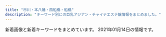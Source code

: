```yaml
---
title: "市川・本八幡・西船橋・船橋"
description: "キーワード別にの巨乳アジアン・チャイナエステ嬢情報をまとめました。"
---
```


新着画像と新着キーワードをまとめています。
2021年01月14日の情報です。

<DmmAffiliateIns />
<KeywordTable
  shops={
    [
    {
        "img_links": [
            "http://www.dokidoki.esjp.info/img/acct.jpg",
            "http://www.dokidoki.esjp.info/img/rot.jpg",
            "http://www.dokidoki.esjp.info/files/002.jpg",
            "http://www.dokidoki.esjp.info/img/noo.png",
            "http://www.dokidoki.esjp.info/img/rect.jpg",
            "http://www.dokidoki.esjp.info/img/lint.jpg",
            "http://www.dokidoki.esjp.info/files/006.jpg",
            "http://www.dokidoki.esjp.info/img/top.jpg",
            "http://www.dokidoki.esjp.info/img/fla.jpg",
            "http://www.dokidoki.esjp.info/files/003.jpg",
            "http://www.dokidoki.esjp.info/img/stat.jpg",
            "http://www.dokidoki.esjp.info/img/eve.jpg",
            "http://www.dokidoki.esjp.info/img/stal.png",
            "http://www.dokidoki.esjp.info/files/007.jpg",
            "http://www.dokidoki.esjp.info/img/syst.jpg",
            "http://www.dokidoki.esjp.info/files/001.jpg",
            "http://www.dokidoki.esjp.info/img/nn.jpg"
        ],
        "name": "\u30c9\u30ad\u30c9\u30ad\u30cf\u30cb\u30fc",
        "url": "http://www.dokidoki.esjp.info/",
        "station": "JR\u8239\u6a4b\u99c5\u5317\u53e3",
        "keywords": {
            "D": 3,
            "86": 2,
            "C": 2,
            "87": 3
        }
    },
    {
        "img_links": [
            "http://www.kango.esjoho.com/images/bar-girls.png",
            "http://www.kango.esjoho.com/files/001.jpg",
            "http://www.kango.esjoho.com/images/info2.jpg",
            "http://www.kango.esjoho.com/images/girls-bar.png",
            "http://www.kango.esjoho.com/images/info_text.jpg",
            "http://www.kango.esjoho.com/images/bar-inte.png",
            "http://www.kango.esjoho.com/images/info1.jpg",
            "http://www.kango.esjoho.com/files/003.jpg",
            "http://www.kango.esjoho.com/images/bar-news.png",
            "http://www.kango.esjoho.com/files/004.jpg",
            "http://www.kango.esjoho.com/images/bar-infomation.png",
            "http://www.kango.esjoho.com/files/002.jpg"
        ],
        "url": "http://www.kango.esjoho.com/",
        "station": "JR\u672c\u516b\u5e61\u99c5\u5317\u53e3",
        "keywords": {
            "E": 1,
            "89": 1,
            "87": 3,
            "D": 3
        },
        "name": "Kawaii \uff5e\u304b\u308f\u3044\u3044\uff5e"
    },
    {
        "keywords": {
            "86": 2,
            "87": 6,
            "C": 2,
            "D": 6
        },
        "station": "JR\u897f\u8239\u6a4b\u99c5\u5357\u53e3",
        "img_links": [
            "http://www.onnanokaori.masg.info/files/001.jpg",
            "http://www.onnanokaori.masg.info/files/003-03.jpg",
            "http://www.onnanokaori.masg.info/files/005.jpg",
            "http://www.onnanokaori.masg.info/images/call.png",
            "http://www.onnanokaori.masg.info/files/002.jpg",
            "http://www.onnanokaori.masg.info/files/001-02.jpg",
            "http://www.onnanokaori.masg.info/files/001-03.jpg",
            "http://www.onnanokaori.masg.info/files/002-02.jpg",
            "http://www.onnanokaori.masg.info/files/003.jpg",
            "http://www.onnanokaori.masg.info/files/003-02.jpg",
            "http://www.onnanokaori.masg.info/files/005-02.jpg",
            "http://www.onnanokaori.masg.info/files/005-03.jpg",
            "http://www.onnanokaori.masg.info/files/002-03.jpg",
            "http://www.onnanokaori.masg.info/images/m-head01.jpg",
            "http://www.onnanokaori.masg.info/images/foot01.jpg",
            "http://www.onnanokaori.masg.info/images/m-top003.jpg"
        ],
        "name": "\u5973\u306e\u9999\u308a",
        "url": "http://www.onnanokaori.masg.info/"
    },
    {
        "keywords": {},
        "url": "http://tubakihime.link/",
        "name": "\u30d4\u30f3\u30af\u30ed\u30fc\u30ba",
        "station": "JR\u8239\u6a4b\u99c5\u5357\u30ed",
        "img_links": [
            "http://tubakihime.link/_src/24641/navi_04.png",
            "http://tubakihime.link/_src/24643/navi_05.png",
            "http://tubakihime.link/_src/24687/navi_01.png",
            "http://tubakihime.link/_src/24637/navi_02.png",
            "http://tubakihime.link/_src/24695/navi_05.png",
            "http://tubakihime.link/_src/24639/navi_03.png",
            "http://tubakihime.link/_src/24667/wechatimg58.jpg",
            "http://tubakihime.link/_src/24633/slider1.jpg",
            "http://tubakihime.link/_src/24713/wechatimg59.jpg",
            "http://tubakihime.link/_src/24736/wechatimg61.jpg",
            "http://tubakihime.link/_src/24691/navi_03.png",
            "http://tubakihime.link/_src/24676/slider3.jpg",
            "http://tubakihime.link/_src/24661/dscf1336.jpg",
            "http://tubakihime.link/_src/24734/wechatimg59.jpg",
            "http://tubakihime.link/_src/24677/cam.png",
            "http://tubakihime.link/_src/24675/slider2.jpg",
            "http://tubakihime.link/_src/24738/wechatimg58.jpg",
            "http://tubakihime.link/_src/24693/navi_04.png",
            "http://tubakihime.link/_src/24669/wechatimg60.jpg",
            "http://tubakihime.link/_src/24740/wechatimg60.jpg",
            "http://tubakihime.link/_src/24665/wechatimg61.jpg",
            "http://tubakihime.link/_src/24698/slider1.jpg",
            "http://tubakihime.link/_src/24689/navi_02.png",
            "http://tubakihime.link/_src/24717/wechatimg58.jpg",
            "http://tubakihime.link/_src/24659/_x1m6343.jpg",
            "http://tubakihime.link/_src/24699/slider2.jpg",
            "http://tubakihime.link/_src/24663/wechatimg59.jpg",
            "http://tubakihime.link/_src/24715/wechatimg61.jpg",
            "http://tubakihime.link/_src/24700/slider3.jpg",
            "http://tubakihime.link/_src/24635/navi_01.png",
            "http://tubakihime.link/_src/24719/wechatimg60.jpg"
        ]
    },
    {
        "url": "http://fussahoney.work/",
        "img_links": [
            "http://fussahoney.work/_src/51831239/wechatimg1909.jpg",
            "http://fussahoney.work/_src/50979372/wechatimg79_20201215115244387.jpg",
            "http://fussahoney.work/_src/51634156/wechatimg78_20201215115244399.jpg",
            "http://fussahoney.work/_src/51634157/wechatimg79_20201215115244387.jpg",
            "http://fussahoney.work/_src/50979366/wechatimg77.jpg",
            "http://fussahoney.work/_src/49749276/cam.jpg",
            "http://fussahoney.work/_src/51831232/wechatimg1909.jpg",
            "http://fussahoney.work/_src/51831231/wechatimg1911.jpg",
            "http://fussahoney.work/_src/49749277/cam.jpg",
            "http://fussahoney.work/_src/50686081/wechatimg292.jpg",
            "http://fussahoney.work/_src/51831237/wechatimg1910.jpg",
            "http://fussahoney.work/_src/50979367/wechatimg77.jpg",
            "http://fussahoney.work/_src/51831240/wechatimg1909.jpg",
            "http://fussahoney.work/_src/51831235/wechatimg1910.jpg",
            "http://fussahoney.work/_src/51634165/wechatimg291.jpg",
            "http://fussahoney.work/_src/51831242/wechatimg1911.jpg",
            "http://fussahoney.work/_src/51831241/wechatimg1911.jpg",
            "http://fussahoney.work/_src/49749299/slider2_20201209160139115.jpg",
            "http://fussahoney.work/_src/51634164/wechatimg291.jpg",
            "http://fussahoney.work/_src/49749301/slider1_20201209160139057.jpg",
            "http://fussahoney.work/_src/51634161/wechatimg292.jpg",
            "http://fussahoney.work/_src/51634162/wechatimg292.jpg",
            "http://fussahoney.work/_src/51831233/wechatimg1910.jpg",
            "http://fussahoney.work/_src/51634167/wechatimg286_20210109142005399.jpg",
            "http://fussahoney.work/_src/50979370/wechatimg78_20201215115244399.jpg",
            "http://fussahoney.work/_src/51634166/wechatimg291.jpg",
            "http://fussahoney.work/_src/49749274/navinavi_02.png",
            "http://fussahoney.work/_src/49749300/slider3_20201209160139119.jpg",
            "http://fussahoney.work/_src/50979374/wechatimg79_20201215115244387.jpg",
            "http://fussahoney.work/_src/50979371/wechatimg78_20201215115244399.jpg",
            "http://fussahoney.work/_src/49749211/_k3_4082.jpg",
            "http://fussahoney.work/_src/50979368/wechatimg77.jpg",
            "http://fussahoney.work/_src/51634168/wechatimg286_20210109142005399.jpg",
            "http://fussahoney.work/_src/51831236/wechatimg1910.jpg",
            "http://fussahoney.work/_src/50979369/wechatimg78_20201215115244399.jpg",
            "http://fussahoney.work/_src/51831243/wechatimg1911.jpg",
            "http://fussahoney.work/_src/49922107/wechatimg286_20210109142005399.jpg",
            "http://fussahoney.work/_src/50979373/wechatimg79_20201215115244387.jpg",
            "http://fussahoney.work/_src/51831238/wechatimg1909.jpg",
            "http://fussahoney.work/_src/49922108/wechatimg291.jpg",
            "http://fussahoney.work/_src/49749213/wechatimg198_20190126093224863.jpg",
            "http://fussahoney.work/_src/49749257/slider5_20201209160139125.jpg",
            "http://fussahoney.work/_src/51634169/wechatimg286_20210109142005399.jpg",
            "http://fussahoney.work/_src/51634155/wechatimg77.jpg",
            "http://fussahoney.work/_src/51634163/wechatimg292.jpg",
            "http://fussahoney.work/_src/49749272/navinavi_01.png"
        ],
        "station": "JR\u8239\u6a4b\u99c5\u5317\u53e3",
        "keywords": {},
        "name": "for you"
    },
    {
        "station": "\u672c\u516b\u5e61\u99c5\u5357\u53e3",
        "img_links": [
            "http://www.shizuka.mensnv.com/files/002-03.jpg",
            "http://www.shizuka.mensnv.com/img/glo_02_off.jpg",
            "http://www.shizuka.mensnv.com/img/top-h5R2.jpg",
            "http://www.shizuka.mensnv.com/img/glo_03_off.jpg",
            "http://www.shizuka.mensnv.com/img/glo_06_off.jpg",
            "http://www.shizuka.mensnv.com/img/slider/1.jpg",
            "http://www.shizuka.mensnv.com/files/003.jpg",
            "http://www.shizuka.mensnv.com/img/bnr-02_off.jpg",
            "http://www.shizuka.mensnv.com/img/slider/2.jpg",
            "http://www.shizuka.mensnv.com/img/slider/3.jpg",
            "http://www.shizuka.mensnv.com/img/2top-course_off.jpg",
            "http://www.shizuka.mensnv.com/img/footer-top_off.jpg",
            "http://www.shizuka.mensnv.com/files/004.jpg",
            "http://www.shizuka.mensnv.com/files/004-03.jpg",
            "http://www.shizuka.mensnv.com/img/h4-top.jpg",
            "http://www.shizuka.mensnv.com/img/icon_tel.png",
            "http://www.shizuka.mensnv.com/files/001.jpg",
            "http://www.shizuka.mensnv.com/img/top-h5R.jpg",
            "http://www.shizuka.mensnv.com/files/001-02.jpg",
            "http://www.shizuka.mensnv.com/files/003-02.jpg",
            "http://www.shizuka.mensnv.com/files/002.jpg",
            "http://www.shizuka.mensnv.com/img/top-course_off.jpg",
            "http://www.shizuka.mensnv.com/files/004-02.jpg",
            "http://www.shizuka.mensnv.com/files/001-03.jpg",
            "http://www.shizuka.mensnv.com/img/glo_01_off.jpg",
            "http://www.shizuka.mensnv.com/img/bnr-01_off.jpg",
            "http://www.shizuka.mensnv.com/files/003-03.jpg",
            "http://www.shizuka.mensnv.com/img/glo_04_off.jpg",
            "http://www.shizuka.mensnv.com/files/002-02.jpg",
            "http://www.shizuka.mensnv.com/img/glo_05_off.jpg"
        ],
        "url": "http://www.shizuka.mensnv.com/",
        "keywords": {
            "85": 3,
            "86": 3,
            "88": 3,
            "D": 9,
            "C": 3,
            "84": 3
        },
        "name": "\u9759\uff5e\u3057\u305a\u304b\uff5e"
    },
    {
        "station": "JR\u8239\u6a4b\u99c5\u5317\u53e3",
        "keywords": {
            "87": 6,
            "85": 2,
            "C": 19,
            "86": 4,
            "D": 6
        },
        "name": "Rainbow\uff5e\u30ec\u30a4\u30f3\u30dc\u30fc\uff5e",
        "url": "http://www.rainbow-relax.xyz/",
        "img_links": [
            "http://www.rainbow-relax.xyz/images/slider/3.jpg",
            "http://www.rainbow-relax.xyz/images/slider/1.jpg",
            "http://www.rainbow-relax.xyz/img/tel.png",
            "http://www.rainbow-relax.xyz/files/005-02.jpg",
            "http://www.rainbow-relax.xyz/files/006.jpg",
            "http://www.rainbow-relax.xyz/files/002-02.jpg",
            "http://www.rainbow-relax.xyz/files/003-02.jpg",
            "http://www.rainbow-relax.xyz/files/003.jpg",
            "http://www.rainbow-relax.xyz/img/pickup.jpg",
            "http://www.rainbow-relax.xyz/files/004-02.jpg",
            "http://www.rainbow-relax.xyz/files/006-02.jpg",
            "http://www.rainbow-relax.xyz/images/slider/2.jpg",
            "http://www.rainbow-relax.xyz/files/005.jpg",
            "http://www.rainbow-relax.xyz/files/002.jpg",
            "http://www.rainbow-relax.xyz/img/ttl_news.png",
            "http://www.rainbow-relax.xyz/files/004.jpg",
            "http://www.rainbow-relax.xyz/files/001-02.jpg",
            "http://www.rainbow-relax.xyz/img/ttl_info.png",
            "http://www.rainbow-relax.xyz/img/btn_side_mobile.jpg",
            "http://www.rainbow-relax.xyz/img/goback.jpg",
            "http://www.rainbow-relax.xyz/files/001.jpg"
        ]
    },
    {
        "url": "http://es-cupid.work/",
        "keywords": {
            "C": 7
        },
        "name": "\u5929\u4f7fBaby",
        "station": "JR\u897f\u8239\u6a4b\u99c5\u5357\u53e3",
        "img_links": [
            "http://es-cupid.work/_src/51450127/wechatimg1797.jpg",
            "http://es-cupid.work/_src/48290049/sign.png",
            "http://es-cupid.work/_src/48289992/navi_02.jpg",
            "http://es-cupid.work/_src/48290000/navi_06.jpg",
            "http://es-cupid.work/_src/48290061/navi_05.jpg",
            "http://es-cupid.work/_src/48290065/2.jpg",
            "http://es-cupid.work/_src/51449894/wechatimg1796.jpg",
            "http://es-cupid.work/_src/51308707/421609049373_.pic.jpg",
            "http://es-cupid.work/_src/51308704/line3.jpg",
            "http://es-cupid.work/_src/50727926/line3.jpg",
            "http://es-cupid.work/_src/50727930/line3.jpg",
            "http://es-cupid.work/_src/48290059/navi_03.jpg",
            "http://es-cupid.work/_src/50727921/wechatimg24.jpg",
            "http://es-cupid.work/_src/50727929/wechatimg156_20201204121933737.jpg",
            "http://es-cupid.work/_src/51450098/wechatimg1796.jpg",
            "http://es-cupid.work/_src/48290023/sign.png",
            "http://es-cupid.work/_src/50727944/line3.jpg",
            "http://es-cupid.work/_src/51308706/421609049373_.pic.jpg",
            "http://es-cupid.work/_src/48290011/sign.png",
            "http://es-cupid.work/_src/50688600/wechatimg1478.jpg",
            "http://es-cupid.work/_src/48290264/line3.jpg",
            "http://es-cupid.work/_src/51450099/wechatimg1797.jpg",
            "http://es-cupid.work/_src/50727922/line3.jpg",
            "http://es-cupid.work/_src/48290073/33.jpg",
            "http://es-cupid.work/_src/48289990/navi_01.jpg",
            "http://es-cupid.work/_src/48289988/2_20201209160912986.jpg",
            "http://es-cupid.work/_src/48290260/line3.jpg",
            "http://es-cupid.work/_src/51308708/line3.jpg",
            "http://es-cupid.work/_src/49007654/wechatimg156_20201204121933737.jpg",
            "http://es-cupid.work/_src/50727918/line3.jpg",
            "http://es-cupid.work/_src/50727912/wechatimg24.jpg",
            "http://es-cupid.work/_src/51308692/421609049373_.pic.jpg",
            "http://es-cupid.work/_src/48290075/55.jpg",
            "http://es-cupid.work/_src/51450129/line3.jpg",
            "http://es-cupid.work/_src/48290063/1.jpg",
            "http://es-cupid.work/_src/48289989/3_20201209160912987.jpg",
            "http://es-cupid.work/_src/48289998/navi_05.jpg",
            "http://es-cupid.work/_src/50727942/wechatimg1478.jpg",
            "http://es-cupid.work/_src/48290262/line3.jpg",
            "http://es-cupid.work/_src/51450118/wechatimg1796.jpg",
            "http://es-cupid.work/_src/48290062/navi_06.jpg",
            "http://es-cupid.work/_src/50727940/line3.jpg",
            "http://es-cupid.work/_src/48289996/navi_03.jpg",
            "http://es-cupid.work/_src/48290067/3.jpg",
            "http://es-cupid.work/_src/51450128/wechatimg1797.jpg",
            "http://es-cupid.work/_src/51449966/wechatimg1797.jpg",
            "http://es-cupid.work/_src/51450116/line3.jpg",
            "http://es-cupid.work/_src/48290060/navi_04.jpg",
            "http://es-cupid.work/_src/48290041/sign.png",
            "http://es-cupid.work/_src/50727943/wechatimg1478.jpg",
            "http://es-cupid.work/_src/51450121/line3.jpg",
            "http://es-cupid.work/_src/48290072/22.jpg",
            "http://es-cupid.work/_src/48290057/navi_01.jpg",
            "http://es-cupid.work/_src/51450125/line3.jpg",
            "http://es-cupid.work/_src/48290019/line3.jpg",
            "http://es-cupid.work/_src/48290010/5_20201209160912957.jpg",
            "http://es-cupid.work/_src/50727920/wechatimg24.jpg",
            "http://es-cupid.work/_src/48290071/11.jpg",
            "http://es-cupid.work/_src/48290009/4_20201209160912962.jpg",
            "http://es-cupid.work/_src/48290021/line3.jpg",
            "http://es-cupid.work/_src/48289994/navi_04.jpg",
            "http://es-cupid.work/_src/48290074/44.jpg",
            "http://es-cupid.work/_src/51308702/421609049373_.pic.jpg",
            "http://es-cupid.work/_src/48290141/icon_01.png",
            "http://es-cupid.work/_src/48290139/icon_02.png",
            "http://es-cupid.work/_src/48290031/sign.png",
            "http://es-cupid.work/_src/50727928/wechatimg156_20201204121933737.jpg",
            "http://es-cupid.work/_src/50727913/wechatimg24.jpg",
            "http://es-cupid.work/_src/51450119/wechatimg1796.jpg",
            "http://es-cupid.work/_src/48290058/navi_02.jpg",
            "http://es-cupid.work/_src/48289987/1_20201209160912990.jpg"
        ]
    },
    {
        "name": "\u30d5\u30a7\u30a2\u30ea\u30fc",
        "station": "JR\u672c\u516b\u5e61\u99c5\u5317\u53e3",
        "img_links": [
            "http://www.club.relaxjp.info/images/link_t.png",
            "http://www.club.relaxjp.info/images/interior_t.png",
            "http://www.club.relaxjp.info/images/sys2.png",
            "http://www.club.relaxjp.info/images/b1.jpg",
            "http://www.club.relaxjp.info/images/sys3.png",
            "http://www.club.relaxjp.info/images/b2.jpg",
            "http://www.club.relaxjp.info/files/006-02.jpg",
            "http://www.club.relaxjp.info/images/int2.png",
            "http://www.club.relaxjp.info/files/006.jpg",
            "http://www.club.relaxjp.info/files/008-02.jpg",
            "http://www.club.relaxjp.info/images/rec2.png",
            "http://www.club.relaxjp.info/files/009.jpg",
            "http://www.club.relaxjp.info/files/004.jpg",
            "http://www.club.relaxjp.info/images/head.jpg",
            "http://www.club.relaxjp.info/files/007-02.jpg",
            "http://www.club.relaxjp.info/images/mobile.jpg",
            "http://www.club.relaxjp.info/files/007.jpg",
            "http://www.club.relaxjp.info/files/004-02.jpg",
            "http://www.club.relaxjp.info/images/line.png",
            "http://www.club.relaxjp.info/files/009-02.jpg",
            "http://www.club.relaxjp.info/images/sys1.png",
            "http://www.club.relaxjp.info/images/rec1.png",
            "http://www.club.relaxjp.info/images/staff_t.png",
            "http://www.club.relaxjp.info/images/int1.png",
            "http://www.club.relaxjp.info/images/ta.jpg",
            "http://www.club.relaxjp.info/files/008.jpg"
        ],
        "keywords": {
            "88": 1,
            "87": 2,
            "86": 2,
            "C": 1,
            "D": 3
        },
        "url": "http://www.club.relaxjp.info/"
    },
    {
        "name": "\u30db\u30ef\u30a4\u30c8\u30ed\u30fc\u30ba",
        "url": "http://liliana.relax-good.com/",
        "keywords": {},
        "station": "JR\u897f\u8239\u6a4b\u99c5\u5357\u53e3",
        "img_links": [
            "http://liliana.relax-good.com/img/cast/risa-02.jpg",
            "http://liliana.relax-good.com/img/cast/risa-01.jpg",
            "http://liliana.relax-good.com/img/cast/rara-02.jpg",
            "http://liliana.relax-good.com/img/cast/hitomi-01.jpg",
            "https://scdn.line-apps.com/n/line_add_friends/btn/ja.png",
            "http://liliana.relax-good.com/img/cast/yumi-02.jpg",
            "http://liliana.relax-good.com/img/cast/nini-01.jpg",
            "http://liliana.relax-good.com/img/cast/aki-01.jpg",
            "https://qr-official.line.me/sid/M/bky2264k.png",
            "http://liliana.relax-good.com/img/cast/sara-01.jpg",
            "http://liliana.relax-good.com/img/cast/seina-01.jpg",
            "http://liliana.relax-good.com/img/cast/ami-01.jpg",
            "http://liliana.relax-good.com/img/cast/miwa-01.jpg",
            "http://liliana.relax-good.com/img/line_mark.png",
            "http://liliana.relax-good.com/img/cast/seina-02.jpg",
            "http://liliana.relax-good.com/img/cast/rara-01.jpg",
            "http://liliana.relax-good.com/img/cast/aki-02.jpg",
            "http://liliana.relax-good.com/img/cast/hitomi-03.jpg",
            "http://liliana.relax-good.com/img/cast/ami-02.jpg",
            "http://liliana.relax-good.com/img/cast/yumi-01.jpg",
            "http://liliana.relax-good.com/img/cast/nana-01.jpg",
            "http://liliana.relax-good.com/img/cast/momo-02.jpg",
            "http://liliana.relax-good.com/img/cast/hitomi-02.jpg",
            "http://liliana.relax-good.com/img/cast/nana-02.jpg",
            "http://liliana.relax-good.com/img/cast/momo-01.jpg",
            "http://liliana.relax-good.com/img/cast/sara-02.jpg",
            "http://liliana.relax-good.com/img/cast/sayuri-01.jpg",
            "http://liliana.relax-good.com/img/cast/nini-02.jpg"
        ]
    },
    {
        "img_links": [
            "http://f-clover.net/images/room1.jpg",
            "http://f-clover.net/images/room7.jpg",
            "http://f-clover.net/images/room5.jpg",
            "http://f-clover.net/images/a1.jpg",
            "http://f-clover.net/images/a2.jpg",
            "http://f-clover.net/images/room4.jpg",
            "http://f-clover.net/images/room6.jpg",
            "http://f-clover.net/images/yu.jpg",
            "http://f-clover.net/images/mobile.jpg",
            "http://f-clover.net/images/room3.jpg",
            "http://f-clover.net/images/flash1.jpg",
            "http://f-clover.net/images/room2.jpg",
            "http://f-clover.net/images/flash2.jpg",
            "http://f-clover.net/images/g3.jpg",
            "http://f-clover.net/images/risa.jpg",
            "http://f-clover.net/images/end.jpg",
            "http://f-clover.net/images/erina.jpg",
            "http://f-clover.net/images/g5.jpg",
            "http://f-clover.net/images/miki.jpg",
            "http://f-clover.net/images/index1.jpg",
            "http://f-clover.net/images/room8.jpg"
        ],
        "url": "http://f-clover.net/",
        "keywords": {},
        "station": "JR\u8239\u6a4b\u99c5\u5357\u53e3",
        "name": "\u30af\u30ed\u30fc\u30d0\u30fc"
    },
    {
        "keywords": {
            "\u80f8": 1,
            "F": 2
        },
        "station": "JR\u897f\u8239\u6a4b\u99c5\u5317\u53e3",
        "img_links": [
            "http://stylelife.work/Uploads/user/5f50833fd5a74.jpg",
            "http://stylelife.work/Uploads/user/5dfc857c95e57.jpg",
            "http://stylelife.work/ueditor/php/upload/image/20180712/1531367078235696.png",
            "http://stylelife.work/Uploads/user/5fe290b540445.jpg",
            "http://stylelife.work/Public/Wap/picture/sp-staff-list.png",
            "http://stylelife.work/Uploads/user/5eb35a13a1df3.jpg",
            "http://stylelife.work/Uploads/user/5e68a1524c2d2.jpg",
            "http://stylelife.work/ueditor/php/upload/image/20180712/1531373827278035.png",
            "http://stylelife.work/Uploads/user/5e1d330613089.jpg",
            "http://stylelife.work/Uploads/user/5ebfa12d5429d.jpg",
            "http://stylelife.work/Uploads/user/5de74b9acbf92.jpg",
            "http://stylelife.work/Uploads/user/5de74b74a4faa.jpg",
            "http://stylelife.work/Uploads/user/5e79901ca108f.jpg",
            "http://stylelife.work/Uploads/user/5ef9a9fd8cd20.jpg",
            "http://stylelife.work/Uploads/user/5fe14798c8779.jpg",
            "http://stylelife.work/Uploads/user/5e1d3400053fa.jpg",
            "http://stylelife.work/Uploads/user/5f3cd192667f4.jpg",
            "http://stylelife.work/Uploads/user/5fe143f28e361.jpg",
            "http://stylelife.work/Uploads/user/5ebf4ff2905f1.jpg",
            "http://stylelife.work/Uploads/user/5ebf50cc42240.jpg",
            "http://stylelife.work/Public/Wap/picture/m-tel.png",
            "http://stylelife.work/Uploads/user/5de74b09394d7.jpg",
            "http://stylelife.work/Uploads/user/5f7ea89496e3e.jpg",
            "http://stylelife.work/Public/Wap/picture/sp-line.png",
            "http://stylelife.work/ueditor/php/upload/image/20180712/1531374173659035.png",
            "http://stylelife.work/Public/Wap/picture/m-foot.png",
            "http://stylelife.work/Public/Wap/picture/staff-pc.png",
            "http://stylelife.work/Uploads/user/5deb614369ccd.jpg",
            "http://stylelife.work/Uploads/user/5e4101be77e18.jpg",
            "http://stylelife.work/Uploads/user/5fe144034669d.jpg",
            "http://stylelife.work/Uploads/user/5fe290c048ecd.jpg"
        ],
        "name": "\u3055\u304f\u3089",
        "url": "http://stylelife.work/"
    },
    {
        "keywords": {
            "D": 4,
            "C": 21
        },
        "station": "JR\u8239\u6a4b\u99c5\u5357\u53e3",
        "name": "\u3053\u3044\u3073\u3068",
        "img_links": [
            "http://kaori-1.tokyo/uploads/200511/1-200511095635134.jpg",
            "http://kaori-1.tokyo/uploads/201012/1-201012142645R9.jpg",
            "http://kaori-1.tokyo/uploads/201208/1-20120QK441122.jpg",
            "http://kaori-1.tokyo/picture/tel.png",
            "http://kaori-1.tokyo/uploads/200511/1-200511100152329.jpg",
            "http://kaori-1.tokyo/picture/2.jpg",
            "http://kaori-1.tokyo/picture/top-img02.png",
            "http://kaori-1.tokyo/picture/3.jpg",
            "http://kaori-1.tokyo/picture/1.jpg",
            "http://kaori-1.tokyo/uploads/201012/1-201012142625F6.jpg",
            "http://kaori-1.tokyo/uploads/200601/1-200601133419150.jpg",
            "http://kaori-1.tokyo/uploads/201208/1-20120QK541J2.jpg",
            "http://kaori-1.tokyo/uploads/200511/1-200511100230S8.jpg",
            "http://kaori-1.tokyo/picture/top-img01.png",
            "http://kaori-1.tokyo/uploads/200601/1-200601133435202.jpg",
            "http://kaori-1.tokyo/picture/top-img03.jpg",
            "http://kaori-1.tokyo/uploads/210114/1-2101140ZT4c0.jpg",
            "http://kaori-1.tokyo/uploads/210114/1-2101140ZSE44.jpg",
            "http://kaori-1.tokyo/picture/4.jpg",
            "http://kaori-1.tokyo/uploads/200511/1-20051109595T28.jpg",
            "http://kaori-1.tokyo/uploads/200511/1-20051109591UM.jpg",
            "http://kaori-1.tokyo/picture/call.png",
            "http://kaori-1.tokyo/uploads/200511/1-200511095KJ64.jpg"
        ],
        "url": "http://kaori-1.tokyo/"
    },
    {
        "name": "\u82b1\u706b",
        "keywords": {
            "C": 7
        },
        "url": "http://nishifunabashi.xyz/",
        "img_links": [
            "http://nishifunabashi.xyz/images/r02.jpg",
            "http://nishifunabashi.xyz/images/mio2.jpg",
            "http://nishifunabashi.xyz/images/moe.jpg",
            "http://nishifunabashi.xyz/images/top.png",
            "http://nishifunabashi.xyz/images/n2.jpg",
            "http://nishifunabashi.xyz/images/n3.jpg",
            "http://nishifunabashi.xyz/images/yumi1.jpg",
            "http://nishifunabashi.xyz/images/g32.jpg",
            "http://nishifunabashi.xyz/images/miho.jpg",
            "http://nishifunabashi.xyz/images/mio.jpg",
            "http://nishifunabashi.xyz/images/kina2.jpg",
            "http://nishifunabashi.xyz/images/mio1.jpg",
            "http://nishifunabashi.xyz/images/miu1.jpg",
            "http://nishifunabashi.xyz/images/yumi2.jpg",
            "http://nishifunabashi.xyz/images/g001.jpg",
            "http://nishifunabashi.xyz/images/rie2.jpg",
            "http://nishifunabashi.xyz/images/kina.jpg",
            "http://nishifunabashi.xyz/images/g01.jpg",
            "http://nishifunabashi.xyz/images/g0.jpg",
            "http://nishifunabashi.xyz/images/i2.jpg",
            "http://nishifunabashi.xyz/images/g33.jpg",
            "http://nishifunabashi.xyz/images/g015.jpg",
            "http://nishifunabashi.xyz/images/ga1.jpg",
            "http://nishifunabashi.xyz/images/n1.jpg",
            "http://nishifunabashi.xyz/images/rie.jpg",
            "http://nishifunabashi.xyz/images/rumi3.jpg",
            "http://nishifunabashi.xyz/images/mobile.png",
            "http://nishifunabashi.xyz/images/gat.png",
            "http://nishifunabashi.xyz/images/r04.jpg",
            "http://nishifunabashi.xyz/images/sla1.jpg",
            "http://nishifunabashi.xyz/images/yumi3.jpg",
            "http://nishifunabashi.xyz/images/chun1.jpg",
            "http://nishifunabashi.xyz/images/tite-staff.png",
            "http://nishifunabashi.xyz/images/baner.jpg",
            "http://nishifunabashi.xyz/images/rumi2.jpg",
            "http://nishifunabashi.xyz/images/kina1.jpg",
            "http://nishifunabashi.xyz/images/g1.jpg",
            "http://nishifunabashi.xyz/images/miu.jpg",
            "http://nishifunabashi.xyz/images/r03.jpg",
            "http://nishifunabashi.xyz/images/newt.png",
            "http://nishifunabashi.xyz/images/pickt.png",
            "http://nishifunabashi.xyz/images/r01.jpg",
            "http://nishifunabashi.xyz/images/moe1.jpg",
            "http://nishifunabashi.xyz/images/miho2.jpg",
            "http://nishifunabashi.xyz/images/rumi1.jpg",
            "http://nishifunabashi.xyz/images/rie1.jpg",
            "http://nishifunabashi.xyz/images/i1.jpg",
            "http://nishifunabashi.xyz/images/g15.jpg",
            "http://nishifunabashi.xyz/images/chun2.jpg",
            "http://nishifunabashi.xyz/images/ga.jpg",
            "http://nishifunabashi.xyz/images/sla2.jpg",
            "http://nishifunabashi.xyz/images/sla3.jpg",
            "http://nishifunabashi.xyz/images/m2.jpg",
            "http://nishifunabashi.xyz/images/chun3.jpg",
            "http://nishifunabashi.xyz/images/i3.jpg",
            "http://nishifunabashi.xyz/images/m1.jpg",
            "http://nishifunabashi.xyz/images/moe2.jpg"
        ],
        "station": "JR\u897f\u8239\u6a4b\u99c5\u5357\u53e3"
    },
    {
        "name": "\u30d7\u30ea\u30f3\u30bb\u30b9",
        "keywords": {
            "C": 11,
            "85": 10,
            "D": 20,
            "86": 10
        },
        "img_links": [
            "https://prince.iest.info/images/link_nav06.jpg",
            "https://prince.iest.info/images/top.jpg",
            "https://prince.iest.info/images/room5.jpg",
            "https://prince.iest.info/images/link_nav01.jpg",
            "https://prince.iest.info/images/link_nav05.jpg",
            "https://prince.iest.info/images/tit_staff.jpg",
            "https://prince.iest.info/images/room4.jpg",
            "https://prince.iest.info/photos/sites/5/2020/12/2020121408392689.jpg",
            "https://prince.iest.info/images/room2.jpg",
            "https://prince.iest.info/images/tit_news.png",
            "https://prince.iest.info/images/link_nav03.jpg",
            "https://prince.iest.info/images/link_nav02.jpg",
            "https://prince.iest.info/images/link_nav04.jpg",
            "https://prince.iest.info/photos/sites/5/2020/12/2020121408392715.jpg",
            "https://prince.iest.info/images/footer.jpg",
            "https://prince.iest.info/photos/sites/5/2020/12/2020121408392660.jpg",
            "https://prince.iest.info/photos/sites/5/2020/12/2020121408392543.jpg",
            "https://prince.iest.info/images/room1.jpg",
            "https://prince.iest.info/images/room3.jpg"
        ],
        "station": "JR\u897f\u8239\u6a4b\u99c5\u5317\u53e3",
        "url": "https://prince.iest.info/"
    },
    {
        "img_links": [
            "http://www.sexy.relaxjp.info/photo_news/upimg/378095fc48d072d81b_0.jpg",
            "http://www.sexy.relaxjp.info/files/011.jpg",
            "http://www.sexy.relaxjp.info/files/024.jpg",
            "http://www.sexy.relaxjp.info/files/002-02.jpg",
            "http://www.sexy.relaxjp.info/files/034.jpg",
            "http://www.sexy.relaxjp.info/photo_news/upimg/231245f6c12b65e43e_0.jpg",
            "http://www.sexy.relaxjp.info/files/023.jpg",
            "http://www.sexy.relaxjp.info/files/002.jpg",
            "http://www.sexy.relaxjp.info/images/m-top003.jpg",
            "http://www.sexy.relaxjp.info/files/023-03.jpg",
            "http://www.sexy.relaxjp.info/files/003.jpg",
            "http://www.sexy.relaxjp.info/files/011-02.jpg",
            "http://www.sexy.relaxjp.info/photo_news/upimg/931085f753b39c3781_1.jpg",
            "http://www.sexy.relaxjp.info/files/024-02.jpg",
            "http://www.sexy.relaxjp.info/photo_news/upimg/113795f6d744eb4b28_0.jpg",
            "http://www.sexy.relaxjp.info/files/034-03.jpg",
            "http://www.sexy.relaxjp.info/photo_news/upimg/592295fab519ba4757_1.jpg",
            "http://www.sexy.relaxjp.info/photo_news/upimg/356735f322adb3e22f_1.jpg",
            "http://www.sexy.relaxjp.info/files/002-03.jpg",
            "http://www.sexy.relaxjp.info/files/011-03.jpg",
            "http://www.sexy.relaxjp.info/images/m-top009.jpg",
            "http://www.sexy.relaxjp.info/files/033-02.jpg",
            "http://www.sexy.relaxjp.info/files/030-03.jpg",
            "http://www.sexy.relaxjp.info/files/034-02.jpg",
            "http://www.sexy.relaxjp.info/images/m-head01.jpg",
            "http://www.sexy.relaxjp.info/photo_news/upimg/492105f114c42209df_1.jpg",
            "http://www.sexy.relaxjp.info/photo_news/upimg/584825f4892b894a55_0.jpg",
            "http://www.sexy.relaxjp.info/photo_news/upimg/280145f3df2b56ca0b_0.jpg",
            "http://www.sexy.relaxjp.info/files/024-03.jpg",
            "http://www.sexy.relaxjp.info/photo_news/upimg/660875fbe0c393f4a1_0.jpg",
            "http://www.sexy.relaxjp.info/images/call.png",
            "http://www.sexy.relaxjp.info/files/033.jpg",
            "http://www.sexy.relaxjp.info/images/m-top010.jpg",
            "http://www.sexy.relaxjp.info/photo_news/upimg/931085f753b39c3781_0.jpg",
            "http://www.sexy.relaxjp.info/photo_news/upimg/492105f114c42209df_0.jpg",
            "http://www.sexy.relaxjp.info/files/030.jpg",
            "http://www.sexy.relaxjp.info/files/033-03.jpg",
            "http://www.sexy.relaxjp.info/images/m-top004.jpg",
            "http://www.sexy.relaxjp.info/photo_news/upimg/584825f4892b894a55_1.jpg",
            "http://www.sexy.relaxjp.info/files/003-03.jpg",
            "http://www.sexy.relaxjp.info/files/003-02.jpg",
            "http://www.sexy.relaxjp.info/files/023-02.jpg",
            "http://www.sexy.relaxjp.info/images/foot01.jpg",
            "http://www.sexy.relaxjp.info/photo_news/upimg/113795f6d744eb4b28_1.jpg",
            "http://www.sexy.relaxjp.info/files/030-02.jpg"
        ],
        "keywords": {
            "C": 4,
            "E": 2,
            "\u30bb\u30af\u30b7\u30fc": 30,
            "D": 10,
            "86": 6,
            "89": 2,
            "87": 8
        },
        "name": "Sexy Love \uff5e\u30bb\u30af\u30b7\u30fc\u30e9\u30d6\uff5e",
        "station": "JR\u8239\u6a4b\u99c5\u5317\u53e3",
        "url": "http://www.sexy.relaxjp.info/"
    },
    {
        "keywords": {
            "E": 1,
            "D": 7,
            "C": 15
        },
        "url": "http://www.rainday.tokyo/",
        "name": "\u304a\u304b\u3048\u308a",
        "img_links": [
            "http://www.rainday.tokyo/uploads/201012/1-201012131606344.jpg",
            "http://www.rainday.tokyo/uploads/201005/1-2010051356113O.jpg",
            "http://www.rainday.tokyo/picture/tel.png",
            "http://www.rainday.tokyo/uploads/210114/1-2101140ZUK24.jpg",
            "http://www.rainday.tokyo/uploads/201006/1-201006105351493.jpg",
            "http://www.rainday.tokyo/picture/1.jpg",
            "http://www.rainday.tokyo/uploads/201006/1-201006105515150.jpg",
            "http://www.rainday.tokyo/uploads/210114/1-2101140ZT91P.jpg",
            "http://www.rainday.tokyo/picture/call.png",
            "http://www.rainday.tokyo/picture/top-img10.jpg",
            "http://www.rainday.tokyo/uploads/200612/1-200612091HL45.jpg",
            "http://www.rainday.tokyo/picture/top-img01.png",
            "http://www.rainday.tokyo/picture/2.jpg",
            "http://www.rainday.tokyo/uploads/201005/1-201005135253U5.jpg",
            "http://www.rainday.tokyo/uploads/201208/1-20120QS92JD.jpg",
            "http://www.rainday.tokyo/uploads/200612/1-200612091611154.jpg",
            "http://www.rainday.tokyo/picture/4.jpg",
            "http://www.rainday.tokyo/uploads/201005/1-201005135623432.jpg",
            "http://www.rainday.tokyo/picture/3.jpg",
            "http://www.rainday.tokyo/uploads/201012/1-201012133110634.jpg",
            "http://www.rainday.tokyo/uploads/201005/1-201005135243W9.jpg",
            "http://www.rainday.tokyo/uploads/200612/1-20061209132D50.jpg"
        ],
        "station": "JR\u8239\u6a4b\u99c5\u5317\u53e3"
    },
    {
        "station": "\u5e02\u5ddd\u99c5\u5317\u53e3",
        "keywords": {},
        "name": "\u7652\u3057\u306e\u6d77",
        "url": "http://www.iyashinoumi.com/",
        "img_links": [
            "http://www.iyashinoumi.com/img/sTitle_left.png",
            "http://www.iyashinoumi.com/img/tel1.png",
            "http://www.iyashinoumi.com/img/miss7sb.jpg",
            "http://www.iyashinoumi.com/img/miss24sb.jpg",
            "http://www.iyashinoumi.com/img/miss27sb.jpg",
            "http://www.iyashinoumi.com/img/miss25sb.jpg",
            "http://www.iyashinoumi.com/img/miss7s.jpg",
            "http://www.iyashinoumi.com/img/miss6sb.jpg",
            "http://www.iyashinoumi.com/img/miss28sb.jpg",
            "http://www.iyashinoumi.com/img/sTitle_right.png"
        ]
    },
    {
        "url": "http://aroma-esthe.info/",
        "station": "\u4eac\u6210\u516b\u5e61\u99c5\u5317\u53e3",
        "img_links": [
            "http://aroma-esthe.info/images/r3.jpg",
            "http://aroma-esthe.info/images/cg02.jpg",
            "http://aroma-esthe.info/link/menlog.jpg",
            "http://aroma-esthe.info/images/tit-sub5.jpg",
            "http://aroma-esthe.info/images/b-tel.png",
            "http://aroma-esthe.info/images/cg03.jpg",
            "http://aroma-esthe.info/images/r1.jpg",
            "http://aroma-esthe.info/images/b-online.png",
            "http://aroma-esthe.info/images/tit-sub4.jpg",
            "http://aroma-esthe.info/images/slider-img001.jpg",
            "http://aroma-esthe.info/images/tit-sub2.jpg",
            "http://aroma-esthe.info/images/slider-img002.jpg",
            "http://aroma-esthe.info/images/qr.jpg",
            "http://aroma-esthe.info/images/cg05.jpg",
            "http://aroma-esthe.info/images/cg01.jpg",
            "http://aroma-esthe.info/images/m4.jpg",
            "http://aroma-esthe.info/images/tit-sub6.jpg",
            "http://aroma-esthe.info/images/m2.jpg",
            "http://aroma-esthe.info/images/tit-sub3.jpg",
            "http://aroma-esthe.info/images/r2.jpg",
            "http://aroma-esthe.info/images/m3.jpg",
            "http://aroma-esthe.info/images/tit-sub1.jpg",
            "http://aroma-esthe.info/images/kan.jpg",
            "http://aroma-esthe.info/images/m1.jpg",
            "http://aroma-esthe.info/images/r4.jpg",
            "http://aroma-esthe.info/images/slider-img003.jpg"
        ],
        "keywords": {
            "D": 6,
            "86": 8
        },
        "name": "Happy Bell"
    },
    {
        "url": "http://www.aya-aroma.com/",
        "station": "JR\u5e02\u5ddd\u99c5\u5357\u53e3",
        "img_links": [
            "http://www.aya-aroma.com/files/008.jpg",
            "http://www.aya-aroma.com/files/001.jpg",
            "http://www.aya-aroma.com/files/003.jpg",
            "http://www.aya-aroma.com/files/001-02.jpg",
            "http://www.aya-aroma.com/files/015.jpg",
            "http://www.aya-aroma.com/images/backlistbtn.png",
            "http://www.aya-aroma.com/files/015-03.jpg",
            "http://www.aya-aroma.com/files/003-02.jpg",
            "http://www.aya-aroma.com/files/002-03.jpg",
            "http://www.aya-aroma.com/files/002.jpg",
            "http://www.aya-aroma.com/images/mobile.jpg",
            "http://www.aya-aroma.com/images/concept.jpg",
            "http://www.aya-aroma.com/files/015-02.jpg",
            "http://www.aya-aroma.com/files/001-03.jpg",
            "http://www.aya-aroma.com/files/008-03.jpg",
            "http://www.aya-aroma.com/files/010-02.jpg",
            "http://www.aya-aroma.com/files/010-03.jpg",
            "http://www.aya-aroma.com/files/008-02.jpg",
            "http://www.aya-aroma.com/images/melmaga.jpg",
            "http://www.aya-aroma.com/files/003-03.jpg",
            "http://www.aya-aroma.com/images/coverGirlParts.png",
            "http://www.aya-aroma.com/files/010.jpg",
            "http://www.aya-aroma.com/files/002-02.jpg"
        ],
        "name": "\u5f69",
        "keywords": {
            "D": 9,
            "84": 3,
            "87": 3,
            "86": 12,
            "C": 6
        }
    },
    {
        "keywords": {
            "86": 10,
            "D": 20,
            "85": 10
        },
        "url": "https://romance.ies.fun/",
        "station": "JR\u672c\u516b\u5e61\u99c5\u5357\u53e3",
        "img_links": [
            "https://romance.ies.fun/images/info.jpg",
            "https://romance.ies.fun/photos/sites/82/2020/11/2020112809015024.jpg",
            "https://romance.ies.fun/photos/sites/82/2020/11/2020112809015172.jpg",
            "https://romance.ies.fun/images/room1.jpg",
            "https://romance.ies.fun/images/s_pick.png",
            "https://romance.ies.fun/images/s_news.png",
            "https://romance.ies.fun/images/s_staff.jpg",
            "https://romance.ies.fun/images/s3.jpg",
            "https://romance.ies.fun/images/room3.jpg",
            "https://romance.ies.fun/photos/sites/82/2020/11/2020112809015281.jpg",
            "https://romance.ies.fun/images/s1.jpg",
            "https://romance.ies.fun/photos/sites/82/2020/11/202011280901495.jpg",
            "https://romance.ies.fun/images/relax.jpg",
            "https://romance.ies.fun/images/mobile.jpg",
            "https://romance.ies.fun/images/room2.jpg",
            "https://romance.ies.fun/images/room4.jpg",
            "https://romance.ies.fun/images/top.png"
        ],
        "name": "\u30ed\u30de\u30f3\u30b9"
    },
    {
        "name": "Ariel\u30fb\u30a2\u30ea\u30a8\u30eb",
        "keywords": {
            "87": 19,
            "83": 19,
            "93": 2,
            "85": 57,
            "C": 57,
            "G": 2,
            "\u4e73": 1,
            "F": 46,
            "90": 17,
            "D": 66,
            "88": 14,
            "84": 14,
            "\u5de8\u4e73": 1,
            "E": 2
        },
        "img_links": [
            "http://ariel.esthe.me/images/s_staff.jpg",
            "http://ariel.esthe.me/images/s_movie.jpg",
            "http://ariel.esthe.me/images/mobile.jpg",
            "http://ariel.esthe.me/photos/sites/12/2020/04/2020040102413576.jpg",
            "http://ariel.esthe.me/photos/sites/12/2020/02/2020020706451396.jpg",
            "http://ariel.esthe.me/images/room1.jpg",
            "http://ariel.esthe.me/images/news_bj1.jpg",
            "http://ariel.esthe.me/photos/sites/12/2020/02/2020020706564687.jpg",
            "http://ariel.esthe.me/photos/sites/12/2020/07/2020071805003371.jpg",
            "http://ariel.esthe.me/images/side_line.jpg",
            "http://ariel.esthe.me/images/s_face.jpg",
            "http://ariel.esthe.me/images/s_news.jpg",
            "http://ariel.esthe.me/photos/sites/12/2020/02/2020020706465717.jpg",
            "http://ariel.esthe.me/photos/sites/12/2020/02/2020020706565079.jpg",
            "http://ariel.esthe.me/photos/sites/12/2020/06/2020060601572242.jpg",
            "http://ariel.esthe.me/photos/sites/12/2020/03/2020031603441024.jpg",
            "http://ariel.esthe.me/photos/sites/12/2020/02/202002070643251.jpg",
            "http://ariel.esthe.me/images/room4.jpg",
            "http://ariel.esthe.me/photos/sites/12/2021/01/2021011104304458.jpg",
            "http://ariel.esthe.me/photos/sites/12/2020/05/2020052805433193.jpg",
            "http://ariel.esthe.me/images/top.jpg",
            "http://ariel.esthe.me/photos/sites/12/2020/02/2020021301200345.jpg",
            "http://ariel.esthe.me/photos/sites/12/2020/07/2020070302122756.jpg",
            "http://ariel.esthe.me/photos/sites/12/2020/04/2020043002103799.jpg",
            "http://ariel.esthe.me/photos/sites/12/2020/02/2020020706564564.jpg",
            "http://ariel.esthe.me/images/room3.jpg",
            "http://ariel.esthe.me/photos/sites/12/2020/06/2020060403072680.jpg",
            "http://ariel.esthe.me/images/end.png",
            "http://ariel.esthe.me/photos/sites/12/2020/12/2020121003131710.jpg",
            "http://ariel.esthe.me/images/1.png",
            "http://ariel.esthe.me/images/room2.jpg"
        ],
        "url": "http://ariel.esthe.me/",
        "station": "\u897f\u8239\u6a4b\u99c5\u5357\u53e3"
    },
    {
        "name": "\u6696 \uff5eHinata\uff5e",
        "keywords": {
            "E": 6,
            "D": 1,
            "93": 1,
            "C": 6,
            "88": 2,
            "89": 1,
            "90": 2,
            "91": 1,
            "86": 2,
            "92": 2
        },
        "station": "JR\u8239\u6a4b\u99c5\u5317\u53e3",
        "url": "http://hinata.relaxnabi.com/",
        "img_links": [
            "http://hinata.relaxnabi.com/css/osusume38.jpg",
            "http://hinata.relaxnabi.com/css/staff/staff23.jpg",
            "http://hinata.relaxnabi.com/css/staff/staff-02-a.jpg",
            "http://hinata.relaxnabi.com/css/button.jpg",
            "http://hinata.relaxnabi.com/css/main-left02.jpg",
            "http://hinata.relaxnabi.com/css/top02.jpg",
            "http://hinata.relaxnabi.com/img/tiaowen.png",
            "http://hinata.relaxnabi.com/css/staff/staff00004-a.jpg",
            "http://hinata.relaxnabi.com/css/tel01.png",
            "http://hinata.relaxnabi.com/css/staff/staff23-a.jpg",
            "http://hinata.relaxnabi.com/css/main-left03.jpg",
            "http://hinata.relaxnabi.com/css/staff/staff-02.jpg",
            "http://hinata.relaxnabi.com/css/nav/nav-004.jpg",
            "http://hinata.relaxnabi.com/css/staff/staff15-a.jpg",
            "http://hinata.relaxnabi.com/css/nav/nav-002.jpg",
            "http://hinata.relaxnabi.com/css/staff/staff00003.jpg",
            "http://hinata.relaxnabi.com/css/nav/sub-006.jpg",
            "http://hinata.relaxnabi.com/css/staff/staff-07-a.jpg",
            "http://hinata.relaxnabi.com/css/staff/staff-06.jpg",
            "http://hinata.relaxnabi.com/css/staff/staff00004.jpg",
            "http://hinata.relaxnabi.com/css/staff/staff-08.jpg",
            "http://hinata.relaxnabi.com/css/nav/sub-003.jpg",
            "http://hinata.relaxnabi.com/css/left.jpg",
            "http://hinata.relaxnabi.com/css/nav/nav-003.jpg",
            "http://hinata.relaxnabi.com/css/staff/staff22-a.jpg",
            "http://hinata.relaxnabi.com/css/nav/sub-005.jpg",
            "http://hinata.relaxnabi.com/css/right.jpg",
            "http://hinata.relaxnabi.com/css/staff/staff-08-a.jpg",
            "http://hinata.relaxnabi.com/css/staff/staff00001-a.jpg",
            "http://hinata.relaxnabi.com/css/staff/staff00001.jpg",
            "http://hinata.relaxnabi.com/css/nav/sub-001.jpg",
            "http://hinata.relaxnabi.com/css/girls001.jpg",
            "http://hinata.relaxnabi.com/css/staff/staff22.jpg",
            "http://hinata.relaxnabi.com/css/nav/sub-002.jpg",
            "http://hinata.relaxnabi.com/css/staff/staff15.jpg",
            "http://hinata.relaxnabi.com/css/staff/staff17.jpg",
            "http://hinata.relaxnabi.com/css/nav/nav-001.jpg",
            "http://hinata.relaxnabi.com/css/nav/nav-005.jpg",
            "http://hinata.relaxnabi.com/css/staff/staff-06-a.jpg",
            "http://hinata.relaxnabi.com/css/staff/staff00003-a.jpg",
            "http://hinata.relaxnabi.com/css/nav/sub-004.jpg",
            "http://hinata.relaxnabi.com/css/nav/nav-006.jpg",
            "http://hinata.relaxnabi.com/css/staff/staff-07.jpg",
            "http://hinata.relaxnabi.com/css/staff/staff17-a.jpg"
        ]
    },
    {
        "name": "Honey",
        "keywords": {
            "D": 14,
            "C": 2,
            "86": 4,
            "87": 12
        },
        "img_links": [
            "http://www.relax-honey.info/images/slider/3.jpg",
            "http://www.relax-honey.info/files/065.jpg",
            "http://www.relax-honey.info/files/069-03.jpg",
            "http://www.relax-honey.info/files/061-03.jpg",
            "http://www.relax-honey.info/files/069-02.jpg",
            "http://www.relax-honey.info/images/mobile.jpg",
            "http://www.relax-honey.info/files/067.jpg",
            "http://www.relax-honey.info/files/053.jpg",
            "http://www.relax-honey.info/images/slider/1.jpg",
            "http://www.relax-honey.info/files/057-03.jpg",
            "http://www.relax-honey.info/files/053-03.jpg",
            "http://www.relax-honey.info/files/053-02.jpg",
            "http://www.relax-honey.info/files/061.jpg",
            "http://www.relax-honey.info/files/057.jpg",
            "http://www.relax-honey.info/images/s_staff.jpg",
            "http://www.relax-honey.info/files/021.jpg",
            "http://www.relax-honey.info/images/nbj3.jpg",
            "http://www.relax-honey.info/files/067-03.jpg",
            "http://www.relax-honey.info/files/006-03.jpg",
            "http://www.relax-honey.info/files/065-03.jpg",
            "http://www.relax-honey.info/images/s_info.jpg",
            "http://www.relax-honey.info/images/top.jpg",
            "http://www.relax-honey.info/images/slider/2.jpg",
            "http://www.relax-honey.info/files/067-02.jpg",
            "http://www.relax-honey.info/files/065-02.jpg",
            "http://www.relax-honey.info/images/s_pick.jpg",
            "http://www.relax-honey.info/images/s_news.jpg",
            "http://www.relax-honey.info/images/end1.jpg",
            "http://www.relax-honey.info/files/006-02.jpg",
            "http://www.relax-honey.info/files/061-02.jpg",
            "http://www.relax-honey.info/files/057-02.jpg",
            "http://www.relax-honey.info/files/006.jpg",
            "http://www.relax-honey.info/images/1.jpg",
            "http://www.relax-honey.info/files/069.jpg",
            "http://www.relax-honey.info/files/021-02.jpg",
            "http://www.relax-honey.info/files/021-03.jpg"
        ],
        "url": "http://www.relax-honey.info/",
        "station": "JR\u897f\u8239\u6a4b\u99c5\u5357\u53e3"
    },
    {
        "name": "\u4eba\u9b5a\u59eb",
        "keywords": {
            "C": 6,
            "86": 6,
            "83": 6
        },
        "img_links": [
            "http://nigyohime.ebb.jp/staff_t.jpg",
            "http://nigyohime.ebb.jp/2.jpg",
            "http://nigyohime.ebb.jp/4.jpg",
            "http://nigyohime.ebb.jp/2/uploadimg/1606276938.jpg",
            "http://nigyohime.ebb.jp/2/uploadimg/1610266405.jpg",
            "http://nigyohime.ebb.jp/ditu2.jpg",
            "http://nigyohime.ebb.jp/top.jpg",
            "http://nigyohime.ebb.jp/line.png",
            "http://nigyohime.ebb.jp/2/uploadimg/1606276885.jpg",
            "http://nigyohime.ebb.jp/b_news.png",
            "http://nigyohime.ebb.jp/1.jpg",
            "http://nigyohime.ebb.jp/2/uploadimg/1606276829.jpg",
            "http://nigyohime.ebb.jp/3.jpg",
            "http://nigyohime.ebb.jp/b_girl.png"
        ],
        "url": "http://nigyohime.ebb.jp/",
        "station": "JR\u5e02\u5ddd\u99c5\u5357\u53e3"
    },
    {
        "name": "COCO",
        "station": "\u8239\u6a4b\u99c5\u5317\u53e3",
        "keywords": {
            "\u30bb\u30af\u30b7\u30fc": 3,
            "F": 4,
            "D": 22,
            "E": 7
        },
        "img_links": [
            "https://co.aoaoeo.com/wp-content/uploads/2019/12/aytaco.jpg",
            "https://co.aoaoeo.com/wp-content/uploads/2020/01/8976saco.jpg",
            "https://co.aoaoeo.com/wp-content/themes/este/img/top-img05.png",
            "https://co.aoaoeo.com/wp-content/uploads/2019/06/9087654co.jpg",
            "https://co.aoaoeo.com/wp-content/uploads/2019/06/123456897654co.jpg",
            "https://co.aoaoeo.com/wp-content/themes/este/img/top-img01.png",
            "https://co.aoaoeo.com/wp-content/themes/este/img/call.png",
            "https://co.aoaoeo.com/wp-content/uploads/2019/06/9876543co.jpg",
            "https://co.aoaoeo.com/wp-content/themes/este/img/tel_footer.png",
            "https://co.aoaoeo.com/wp-content/themes/este/img/top-img04.png",
            "https://co.aoaoeo.com/wp-content/themes/este/img/tel_header.png",
            "https://co.aoaoeo.com/wp-content/uploads/2019/06/1oiuytreewrstdyfugco.jpg",
            "https://co.aoaoeo.com/wp-content/uploads/2019/04/34568976co.jpg",
            "https://co.aoaoeo.com/wp-content/uploads/2020/10/435698765co.jpg",
            "https://co.aoaoeo.com/wp-content/themes/este/img/top-img02c.png",
            "https://co.aoaoeo.com/wp-content/uploads/2018/12/9087621co.jpg",
            "https://co.aoaoeo.com/wp-content/themes/este/img/2.png",
            "https://co.aoaoeo.com/wp-content/uploads/2019/06/0987654co.jpg",
            "https://co.aoaoeo.com/wp-content/uploads/2020/12/897s6atyco.jpg",
            "https://co.aoaoeo.com/wp-content/uploads/2019/12/987654324567co.jpg",
            "https://co.aoaoeo.com/wp-content/themes/este/img/top-img03.png",
            "https://co.aoaoeo.com/wp-content/uploads/2019/12/8976aco.jpg",
            "https://co.aoaoeo.com/wp-content/uploads/2019/06/987654wdfghjco.jpg"
        ],
        "url": "https://co.aoaoeo.com/"
    },
    {
        "img_links": [
            "http://www.yumegokoro.esjp.info/images/barSystem.png",
            "http://www.yumegokoro.esjp.info/files/014.jpg",
            "http://www.yumegokoro.esjp.info/images/concept.png",
            "http://www.yumegokoro.esjp.info/images/header.png",
            "http://www.yumegokoro.esjp.info/images/barProfile.png",
            "http://www.yumegokoro.esjp.info/images/barProfileSche.png",
            "http://www.yumegokoro.esjp.info/images/backBtn.png",
            "http://www.yumegokoro.esjp.info/files/002-02.jpg",
            "http://www.yumegokoro.esjp.info/files/004.jpg",
            "http://www.yumegokoro.esjp.info/files/010.jpg",
            "http://www.yumegokoro.esjp.info/files/004-02.jpg",
            "http://www.yumegokoro.esjp.info/files/011-02.jpg",
            "http://www.yumegokoro.esjp.info/files/014-02.jpg",
            "http://www.yumegokoro.esjp.info/files/012-03.jpg",
            "http://www.yumegokoro.esjp.info/files/013-03.jpg",
            "http://www.yumegokoro.esjp.info/files/002-03.jpg",
            "http://www.yumegokoro.esjp.info/files/013.jpg",
            "http://www.yumegokoro.esjp.info/images/barAccess.png",
            "http://www.yumegokoro.esjp.info/files/004-03.jpg",
            "http://www.yumegokoro.esjp.info/files/013-02.jpg",
            "http://www.yumegokoro.esjp.info/images/time.png",
            "http://www.yumegokoro.esjp.info/images/barRecruit.png",
            "http://www.yumegokoro.esjp.info/files/012.jpg",
            "http://www.yumegokoro.esjp.info/files/014-03.jpg",
            "http://www.yumegokoro.esjp.info/files/011-03.jpg",
            "http://www.yumegokoro.esjp.info/files/010-03.jpg",
            "http://www.yumegokoro.esjp.info/files/012-02.jpg",
            "http://www.yumegokoro.esjp.info/images/barTherapist.png",
            "http://www.yumegokoro.esjp.info/images/contentBottom.jpg",
            "http://www.yumegokoro.esjp.info/images/barLink.png",
            "http://www.yumegokoro.esjp.info/files/010-02.jpg",
            "http://www.yumegokoro.esjp.info/files/011.jpg",
            "http://www.yumegokoro.esjp.info/files/002.jpg",
            "http://www.yumegokoro.esjp.info/images/btnTop.png",
            "http://www.yumegokoro.esjp.info/images/barSchedule.png"
        ],
        "url": "http://www.yumegokoro.esjp.info/",
        "keywords": {
            "88": 4,
            "D": 28,
            "87": 24
        },
        "station": "JR\u8239\u6a4b\u99c5\u5317\u53e3",
        "name": "Pink Love"
    },
    {
        "keywords": {
            "\u80f8": 1,
            "D": 117,
            "93": 23,
            "\u30bb\u30af\u30b7\u30fc": 1,
            "E": 20,
            "87": 23,
            "C": 38,
            "85": 109,
            "F": 26,
            "86": 48
        },
        "url": "https://colorful.iest.info/",
        "name": "\u30ab\u30e9\u30d5\u30eb",
        "img_links": [
            "https://colorful.iest.info/photos/sites/11/2021/01/2021010500371084.jpeg",
            "https://colorful.iest.info/photos/sites/11/2020/12/2020122408190916.jpg",
            "https://colorful.iest.info/images/end.png",
            "https://colorful.iest.info/images/staff0.jpg",
            "https://colorful.iest.info/images/paypay.jpg",
            "https://colorful.iest.info/photos/sites/11/2021/01/202101101104484.jpg",
            "https://colorful.iest.info/images/s_face.jpg",
            "https://colorful.iest.info/images/mobile.jpg",
            "https://colorful.iest.info/images/news_bj2.png",
            "https://colorful.iest.info/images/top.png",
            "https://colorful.iest.info/photos/sites/11/2021/01/2021010810343647.jpg",
            "https://colorful.iest.info/images/room2.jpg",
            "https://colorful.iest.info/photos/sites/11/2021/01/2021011313190389.jpg",
            "https://colorful.iest.info/images/s_pick.jpg",
            "https://colorful.iest.info/photos/sites/11/2021/01/202101031016539.jpg",
            "https://colorful.iest.info/images/s_staff.jpg",
            "https://colorful.iest.info/photos/sites/11/2020/12/2020122408185372.jpg",
            "https://colorful.iest.info/images/room1.jpg",
            "https://colorful.iest.info/images/room3.jpg",
            "https://colorful.iest.info/photos/sites/11/2021/01/2021010411180414.jpeg",
            "https://colorful.iest.info/images/s_news.jpg",
            "https://colorful.iest.info/images/room4.jpg"
        ],
        "station": "JR\u897f\u8239\u6a4b\u99c5\u5317\u53e3"
    },
    {
        "station": "\u5e02\u5ddd\u99c5\u5317\u53e3",
        "img_links": [
            "http://www.es-ai.link/staff/yuna.jpg",
            "http://www.es-ai.link/images/b3.jpg",
            "http://www.es-ai.link/images/sys1.jpg",
            "http://www.es-ai.link/images/sys2.jpg",
            "http://www.es-ai.link/img/yuna1.jpg",
            "http://www.es-ai.link/staff/hana.jpg",
            "http://www.es-ai.link/images/news.jpg",
            "http://www.es-ai.link/images/int1.jpg",
            "http://www.es-ai.link/img/hana1.jpg",
            "http://www.es-ai.link/images/head.jpg",
            "http://www.es-ai.link/images/info.jpg",
            "http://www.es-ai.link/images/mobile.jpg",
            "http://www.es-ai.link/staff/riri.jpg",
            "http://www.es-ai.link/img/riri1.jpg",
            "http://www.es-ai.link/images/b2.jpg",
            "http://www.es-ai.link/images/b1.jpg",
            "http://www.es-ai.link/images/interior_t.jpg",
            "http://www.es-ai.link/images/tg.jpg",
            "http://www.es-ai.link/images/staff_t.jpg",
            "http://www.es-ai.link/images/int2.jpg"
        ],
        "url": "http://www.es-ai.link/",
        "name": "\u611b\u7740",
        "keywords": {}
    },
    {
        "keywords": {
            "C": 6,
            "87": 24,
            "E": 8,
            "83": 8,
            "86": 22,
            "F": 8,
            "88": 8,
            "D": 62,
            "81": 6,
            "85": 16
        },
        "img_links": [
            "http://neptune.est.cm/images/top1.jpg",
            "http://neptune.est.cm/photos/sites/3/2020/09/2020092912491932.jpg",
            "http://neptune.est.cm/images/top-sp2.jpg",
            "http://neptune.est.cm/photos/sites/3/2020/12/2020122312215973.jpg",
            "http://neptune.est.cm/photos/sites/3/2020/01/2020011704240975.jpg",
            "http://neptune.est.cm/photos/sites/3/2021/01/2021010612080443.jpg",
            "http://neptune.est.cm/photos/sites/3/2020/06/2020062418251882.jpg",
            "http://neptune.est.cm/photos/sites/3/2020/07/2020072813393974.jpg",
            "http://neptune.est.cm/photos/sites/3/2020/01/2020011704241285.jpg",
            "http://neptune.est.cm/photos/sites/3/2021/01/2021010717532322.jpg",
            "http://neptune.est.cm/photos/sites/3/2020/01/2020012304435311.jpg",
            "http://neptune.est.cm/images/top-sp1.jpg",
            "http://neptune.est.cm/images/pagetop.jpg",
            "http://neptune.est.cm/images/top2.jpg",
            "http://neptune.est.cm/photos/sites/3/2020/01/2020011606281181.jpg",
            "http://neptune.est.cm/photos/sites/3/2020/12/2020121515392683.jpg"
        ],
        "name": "\u30cd\u30d7\u30c1\u30e5\u30fc\u30f3",
        "station": "JR\u672c\u516b\u5e61\u99c5\u5357\u53e3",
        "url": "http://neptune.est.cm/"
    },
    {
        "station": "JR\u897f\u8239\u6a4b\u99c5\u5357\u53e3",
        "keywords": {},
        "img_links": [
            "http://p-lady.work/images/ac1.jpg",
            "http://p-lady.work/staff/zara.jpg",
            "http://p-lady.work/staff/eri.jpg",
            "http://p-lady.work/images/25.jpg",
            "http://p-lady.work/images/15.jpg",
            "http://p-lady.work/images/33.jpg",
            "http://p-lady.work/staff/reiko.jpg",
            "http://p-lady.work/staff/risa.jpg",
            "http://p-lady.work/img/riri1.jpg",
            "http://p-lady.work/img/miyu1.jpg",
            "http://p-lady.work/staff/mirai.jpg",
            "http://p-lady.work/staff/rena.jpg",
            "http://p-lady.work/staff/rika.jpg",
            "http://p-lady.work/images/7.jpg",
            "http://p-lady.work/images/23.jpg",
            "http://p-lady.work/images/32.jpg",
            "http://p-lady.work/staff/runa.jpg",
            "http://p-lady.work/images/5.jpg",
            "http://p-lady.work/img/runa1.jpg",
            "http://p-lady.work/images/int1.jpg",
            "http://p-lady.work/images/10.jpg",
            "http://p-lady.work/images/26.jpg",
            "http://p-lady.work/images/21.jpg",
            "http://p-lady.work/images/tg.jpg",
            "http://p-lady.work/images/20.jpg",
            "http://p-lady.work/staff/yui.jpg",
            "http://p-lady.work/img/mirai1.jpg",
            "http://p-lady.work/images/17.jpg",
            "http://p-lady.work/images/28.jpg",
            "http://p-lady.work/images/18.jpg",
            "http://p-lady.work/img/eri1.jpg",
            "http://p-lady.work/images/sys.jpg",
            "http://p-lady.work/images/head.jpg",
            "http://p-lady.work/img/reiko1.jpg",
            "http://p-lady.work/img/yuyu1.jpg",
            "http://p-lady.work/staff/miyu.jpg",
            "http://p-lady.work/images/35.jpg",
            "http://p-lady.work/images/27.jpg",
            "http://p-lady.work/staff/mimi.jpg",
            "http://p-lady.work/staff/anna.jpg",
            "http://p-lady.work/img/yui1.jpg",
            "http://p-lady.work/images/2.jpg",
            "http://p-lady.work/img/kurumi1.jpg",
            "http://p-lady.work/images/rec1.jpg",
            "http://p-lady.work/images/staff_t.jpg",
            "http://p-lady.work/staff/riri.jpg",
            "http://p-lady.work/img/nanami1.jpg",
            "http://p-lady.work/staff/kurumi.jpg",
            "http://p-lady.work/images/int2.jpg",
            "http://p-lady.work/img/anna1.jpg",
            "http://p-lady.work/staff/yuyu.jpg",
            "http://p-lady.work/images/29.jpg",
            "http://p-lady.work/img/zara1.jpg",
            "http://p-lady.work/img/risa1.jpg",
            "http://p-lady.work/img/nami1.jpg",
            "http://p-lady.work/images/30.jpg",
            "http://p-lady.work/staff/nanami.jpg",
            "http://p-lady.work/images/rec2.jpg",
            "http://p-lady.work/img/mimi1.jpg",
            "http://p-lady.work/img/rena1.jpg",
            "http://p-lady.work/staff/nami.jpg",
            "http://p-lady.work/images/16.jpg",
            "http://p-lady.work/img/rika1.jpg",
            "http://p-lady.work/images/s1.png",
            "http://p-lady.work/staff/nana.jpg",
            "http://p-lady.work/images/interior_t.jpg",
            "http://p-lady.work/images/3.jpg",
            "http://p-lady.work/img/nana1.jpg",
            "http://p-lady.work/images/news.jpg",
            "http://p-lady.work/images/6.jpg"
        ],
        "url": "http://p-lady.work/",
        "name": "\u4e03\u5f69"
    },
    {
        "keywords": {},
        "name": "\u591c\u6765\u9999\uff5eYe Lai Xang\uff5e",
        "station": "JR\u672c\u516b\u5e61\u99c5\u5317\u53e3",
        "img_links": [
            "http://yelaixang.sweet-relaxation.com/img/slick/sl-1.jpg",
            "http://yelaixang.sweet-relaxation.com/img/slick/sl-6.jpg",
            "http://yelaixang.sweet-relaxation.com/img/cast/yuki-01.jpg",
            "http://yelaixang.sweet-relaxation.com/img/interior/in_corridor.jpg",
            "http://yelaixang.sweet-relaxation.com/img/cast/yuri-01.jpg",
            "http://yelaixang.sweet-relaxation.com/img/slick/sl-4.jpg",
            "http://yelaixang.sweet-relaxation.com/img/cast/miki-03.jpg",
            "http://yelaixang.sweet-relaxation.com/img/cast/nana-01.jpg",
            "http://yelaixang.sweet-relaxation.com/img/interior/in_lobby.jpg",
            "http://yelaixang.sweet-relaxation.com/img/cast/nana-03.jpg",
            "http://yelaixang.sweet-relaxation.com/img/slick/sl-3.jpg",
            "http://yelaixang.sweet-relaxation.com/img/cast/nana-02.jpg",
            "http://yelaixang.sweet-relaxation.com/img/slick/sl-7.jpg",
            "http://yelaixang.sweet-relaxation.com/img/slick/sl-5.jpg",
            "http://yelaixang.sweet-relaxation.com/img/cast/yuki-03.jpg",
            "http://yelaixang.sweet-relaxation.com/img/cast/yuki-02.jpg",
            "http://yelaixang.sweet-relaxation.com/img/cast/miki-01.jpg",
            "http://yelaixang.sweet-relaxation.com/img/slick/sl-2.jpg",
            "http://yelaixang.sweet-relaxation.com/img/cast/yuri-03.jpg",
            "http://yelaixang.sweet-relaxation.com/img/cast/yuri-02.jpg",
            "http://yelaixang.sweet-relaxation.com/img/cast/miki-02.jpg"
        ],
        "url": "http://yelaixang.sweet-relaxation.com/"
    },
    {
        "url": "http://es-massage.info/",
        "name": "Vivid \u30d3\u30d3\u30c3\u30c9",
        "station": "JR\u897f\u8239\u6a4b\u99c5\u5357\u53e3",
        "img_links": [
            "http://es-massage.info/wp-content/uploads/2020/06/0fd60f0c72ad85b96635ef3d4e152bd6.jpg",
            "http://es-massage.info/wp-content/uploads/2020/06/15dfc139e50a1da61c3a78bf04aca51b-500x750.jpg",
            "http://es-massage.info/wp-content/uploads/2019/12/9934efcbe351f6dbb655c114add97813.jpg",
            "http://es-massage.info/wp-content/uploads/2020/04/6dbf19009737ff88e931378416216a70-500x750.jpg",
            "http://es-massage.info/wp-content/uploads/2020/06/15dfc139e50a1da61c3a78bf04aca51b.jpg",
            "http://es-massage.info/wp-content/uploads/2020/09/33a698ee5a77652901d0fde9c4146a22-500x750.jpg",
            "http://es-massage.info/wp-content/uploads/2020/12/3fa9468d0afd75e906f6c7172a01c36f-500x750.jpg",
            "http://es-massage.info/wp-content/uploads/2020/12/b9b3611b93290b324e2ffe33a2ac0962.jpg",
            "http://es-massage.info/wp-content/uploads/2020/11/22a4454706dfc7d506005718bdeaf744-214x300.jpg",
            "http://es-massage.info/wp-content/uploads/2020/09/33a698ee5a77652901d0fde9c4146a22-214x300.jpg",
            "http://es-massage.info/wp-content/uploads/2020/09/c42007567c6d14bbd829c1d4ae5b8d4c-218x300.jpg",
            "http://es-massage.info/wp-content/uploads/2019/10/3eec6cc0e85788ff3ceabceee29f9870.jpg",
            "http://es-massage.info/wp-content/uploads/2020/11/ec2088a7c961625f55b8f19773ea6d06-1-214x300.jpg",
            "http://es-massage.info/wp-content/uploads/2020/09/f4811d331623d3f6e590e934b3e7ddc9-500x750.jpg",
            "http://es-massage.info/wp-content/uploads/2020/12/b7de5072fbfae6fe462a1a64132e2586-500x750.jpg",
            "http://es-massage.info/wp-content/uploads/2019/11/4fad70a18793b8dfb7a63f4939e51f94-500x750.jpg",
            "http://es-massage.info/wp-content/uploads/2019/11/8da006befc39b49c570f8162740cbc56.jpg",
            "http://es-massage.info/wp-content/uploads/2019/11/8da006befc39b49c570f8162740cbc56-737x1024.jpg",
            "http://es-massage.info/wp-content/uploads/2020/12/b7de5072fbfae6fe462a1a64132e2586.jpg",
            "http://es-massage.info/wp-content/uploads/2020/12/cf9831b8c97ef0623dce87128b47aef0-209x300.jpg",
            "http://es-massage.info/wp-content/themes/template-salon2/images/bnr.jpg",
            "http://es-massage.info/wp-content/uploads/2020/06/bd28ddc548208ab1afe0db2cc76decab.jpg",
            "http://es-massage.info/wp-content/uploads/2020/04/6dbf19009737ff88e931378416216a70-214x300.jpg",
            "http://es-massage.info/wp-content/uploads/2019/03/07cc9a466c3af450e20013b26e90a100.jpg",
            "http://es-massage.info/wp-content/uploads/2020/12/cf9831b8c97ef0623dce87128b47aef0.jpg",
            "http://es-massage.info/wp-content/uploads/2020/09/33a698ee5a77652901d0fde9c4146a22.jpg",
            "http://es-massage.info/wp-content/uploads/2020/09/704dae7b06e955f980cbf27c24214885-218x300.jpg",
            "http://es-massage.info/wp-content/uploads/2019/03/0c4d0538c251234bc70697ec7cf8cc97.jpg",
            "http://es-massage.info/wp-content/uploads/2020/09/3a1f1f3668d5c8083c72d500ba90b03a.jpg",
            "http://es-massage.info/wp-content/uploads/2020/11/393e50c509ac7af9537aa8ebd908d0bb-214x300.jpg",
            "http://es-massage.info/wp-content/uploads/2020/09/f4811d331623d3f6e590e934b3e7ddc9-745x1024.jpg",
            "http://es-massage.info/wp-content/uploads/2020/12/58c8479cbe288c2fbf566083af42e205.jpg",
            "http://es-massage.info/wp-content/uploads/2019/11/4fad70a18793b8dfb7a63f4939e51f94-218x300.jpg",
            "http://es-massage.info/wp-content/uploads/2020/11/f77b87109abb212725b0e53de31695b5-500x750.jpg",
            "http://es-massage.info/wp-content/uploads/2020/11/ec2088a7c961625f55b8f19773ea6d06-1-500x750.jpg",
            "http://es-massage.info/wp-content/uploads/2019/12/9934efcbe351f6dbb655c114add97813-500x750.jpg",
            "http://es-massage.info/wp-content/uploads/2020/06/3c114f47a044f2ddad2fd017aa2b19cf.jpg",
            "http://es-massage.info/wp-content/uploads/2019/11/8da006befc39b49c570f8162740cbc56-500x750.jpg",
            "http://es-massage.info/wp-content/uploads/2018/10/g1.jpg",
            "http://es-massage.info/wp-content/uploads/2019/03/0c4d0538c251234bc70697ec7cf8cc97-500x750.jpg",
            "http://es-massage.info/wp-content/uploads/2020/12/58c8479cbe288c2fbf566083af42e205-500x750.jpg",
            "http://es-massage.info/wp-content/uploads/2019/03/c3dc6ab90966d6cc73491056f668516d-500x750.jpg",
            "http://es-massage.info/wp-content/uploads/2021/01/f5583bc17784a47bf0a1ab988e594253-500x750.jpg",
            "http://es-massage.info/wp-content/uploads/2020/11/f77b87109abb212725b0e53de31695b5.jpg",
            "http://es-massage.info/wp-content/uploads/2019/11/6bc4d4a609db789262c27c9263065892-218x300.jpg",
            "http://es-massage.info/wp-content/uploads/2018/10/g2.jpg",
            "http://es-massage.info/wp-content/uploads/2020/04/18a92be8e40d3b76771808544f649143-218x300.jpg",
            "http://es-massage.info/wp-content/uploads/2020/09/8fdd83977b0b42811d523358eceea3ff.jpg",
            "http://es-massage.info/wp-content/uploads/2020/12/b9b3611b93290b324e2ffe33a2ac0962-216x300.jpg",
            "http://es-massage.info/wp-content/themes/template-salon2/images/header-tel.png",
            "http://es-massage.info/wp-content/uploads/2020/06/0fd60f0c72ad85b96635ef3d4e152bd6-722x1024.jpg",
            "http://es-massage.info/wp-content/themes/template-salon2/images/noimg.jpg",
            "http://es-massage.info/wp-content/uploads/2020/04/61c10e6ea6f68bf8c90d4ae7d8d0830a.jpg",
            "http://es-massage.info/wp-content/uploads/2020/09/3c631f1126b3f6fd54d9e726a47027a4-209x300.jpg",
            "http://es-massage.info/wp-content/uploads/2020/06/3c114f47a044f2ddad2fd017aa2b19cf-500x750.jpg",
            "http://es-massage.info/wp-content/uploads/2020/11/4842d636713333eba3b14eebf302cc1b-1-722x1024.jpg",
            "http://es-massage.info/wp-content/uploads/2020/04/fd7e7b34f0d7df29a59d1ebec117dda3-500x750.jpg",
            "http://es-massage.info/wp-content/uploads/2019/03/0c4d0538c251234bc70697ec7cf8cc97-220x300.jpg",
            "http://es-massage.info/wp-content/uploads/2019/03/07cc9a466c3af450e20013b26e90a100-500x750.jpg",
            "http://es-massage.info/wp-content/uploads/2020/04/6dbf19009737ff88e931378416216a70.jpg",
            "http://es-massage.info/wp-content/uploads/2020/09/f4811d331623d3f6e590e934b3e7ddc9.jpg",
            "http://es-massage.info/wp-content/uploads/2020/12/3fa9468d0afd75e906f6c7172a01c36f.jpg",
            "http://es-massage.info/wp-content/uploads/2020/12/58c8479cbe288c2fbf566083af42e205-730x1024.jpg",
            "http://es-massage.info/wp-content/uploads/2020/06/3c114f47a044f2ddad2fd017aa2b19cf-218x300.jpg",
            "http://es-massage.info/wp-content/uploads/2020/11/22a4454706dfc7d506005718bdeaf744-500x750.jpg",
            "http://es-massage.info/wp-content/uploads/2019/03/b85ae819f481b37cad8d1548de5893cc.jpg",
            "http://es-massage.info/wp-content/uploads/2020/10/676cfcce64ce22475e092ee147f4ebc8-500x750.jpg",
            "http://es-massage.info/wp-content/uploads/2020/10/676cfcce64ce22475e092ee147f4ebc8.jpg",
            "http://es-massage.info/wp-content/uploads/2018/10/g4.jpg",
            "http://es-massage.info/wp-content/uploads/2020/09/75fbc1155333427771dcebee0f4de748-745x1024.jpg",
            "http://es-massage.info/wp-content/uploads/2019/10/32cbcf100bc89043ce106a68ba8535ea-500x750.jpg",
            "http://es-massage.info/wp-content/uploads/2021/01/f5583bc17784a47bf0a1ab988e594253.jpg",
            "http://es-massage.info/wp-content/uploads/2020/09/3a1f1f3668d5c8083c72d500ba90b03a-212x300.jpg",
            "http://es-massage.info/wp-content/uploads/2020/11/4842d636713333eba3b14eebf302cc1b-1-500x750.jpg",
            "http://es-massage.info/wp-content/uploads/2019/03/c3dc6ab90966d6cc73491056f668516d.jpg",
            "http://es-massage.info/wp-content/uploads/2019/03/c3dc6ab90966d6cc73491056f668516d-745x1024.jpg",
            "http://es-massage.info/wp-content/uploads/2020/09/8fdd83977b0b42811d523358eceea3ff-500x750.jpg",
            "http://es-massage.info/wp-content/uploads/2020/04/fd7e7b34f0d7df29a59d1ebec117dda3.jpg",
            "http://es-massage.info/wp-content/uploads/2020/09/8fdd83977b0b42811d523358eceea3ff-722x1024.jpg",
            "http://es-massage.info/wp-content/uploads/2020/11/ec2088a7c961625f55b8f19773ea6d06-1.jpg",
            "http://es-massage.info/wp-content/uploads/2020/04/61c10e6ea6f68bf8c90d4ae7d8d0830a-500x750.jpg",
            "http://es-massage.info/wp-content/uploads/2019/10/3eec6cc0e85788ff3ceabceee29f9870-500x750.jpg",
            "http://es-massage.info/wp-content/uploads/2019/10/32cbcf100bc89043ce106a68ba8535ea-730x1024.jpg",
            "http://es-massage.info/wp-content/uploads/2019/11/4fad70a18793b8dfb7a63f4939e51f94.jpg",
            "http://es-massage.info/wp-content/uploads/2020/06/15dfc139e50a1da61c3a78bf04aca51b-209x300.jpg",
            "http://es-massage.info/wp-content/uploads/2019/03/b85ae819f481b37cad8d1548de5893cc-500x750.jpg",
            "http://es-massage.info/wp-content/uploads/2020/12/b9b3611b93290b324e2ffe33a2ac0962-500x750.jpg",
            "http://es-massage.info/wp-content/uploads/2019/10/32cbcf100bc89043ce106a68ba8535ea.jpg",
            "http://es-massage.info/wp-content/uploads/2020/09/6b72f47c40e4254318daf8bb5ce7e612-500x750.jpg",
            "http://es-massage.info/wp-content/uploads/2019/06/dcbeef447e8eded0b1939b00ff57d88b-218x300.jpg",
            "http://es-massage.info/wp-content/uploads/2019/03/b85ae819f481b37cad8d1548de5893cc-223x300.jpg",
            "http://es-massage.info/wp-content/uploads/2020/09/3a1f1f3668d5c8083c72d500ba90b03a-500x750.jpg",
            "http://es-massage.info/wp-content/uploads/2020/09/75fbc1155333427771dcebee0f4de748-500x750.jpg",
            "http://es-massage.info/wp-content/uploads/2019/10/3eec6cc0e85788ff3ceabceee29f9870-212x300.jpg",
            "http://es-massage.info/wp-content/uploads/2018/10/g3.jpg",
            "http://es-massage.info/wp-content/uploads/2020/06/0fd60f0c72ad85b96635ef3d4e152bd6-500x750.jpg",
            "http://es-massage.info/wp-content/themes/template-salon2/images/main1.jpg",
            "http://es-massage.info/wp-content/uploads/2020/11/22a4454706dfc7d506005718bdeaf744.jpg",
            "http://es-massage.info/wp-content/uploads/2020/09/6b72f47c40e4254318daf8bb5ce7e612.jpg",
            "http://es-massage.info/wp-content/uploads/2020/06/bd28ddc548208ab1afe0db2cc76decab-500x750.jpg",
            "http://es-massage.info/wp-content/uploads/2020/12/b7de5072fbfae6fe462a1a64132e2586-214x300.jpg",
            "http://es-massage.info/wp-content/uploads/2020/12/3fa9468d0afd75e906f6c7172a01c36f-214x300.jpg",
            "http://es-massage.info/wp-content/uploads/2020/12/cf9831b8c97ef0623dce87128b47aef0-500x750.jpg"
        ],
        "keywords": {
            "D": 8,
            "\u30bb\u30af\u30b7\u30fc": 6,
            "\u5de8\u4e73": 2,
            "F": 11,
            "E": 90,
            "G": 5,
            "\u4e73": 2
        }
    },
    {
        "keywords": {
            "86": 12,
            "D": 14,
            "88": 2,
            "C": 1,
            "F": 1,
            "87": 4,
            "85": 3,
            "E": 8,
            "\u30bb\u30af\u30b7\u30fc": 1
        },
        "station": "JR\u897f\u8239\u6a4b\u99c5\u5317\u53e3",
        "name": "\u30a2\u30a4\u30ea",
        "img_links": [
            "https://iris.ests.jp/photos/sites/58/2020/12/2020120310462680.jpeg",
            "http://iris2.a5.reraku.work/upload/sites/58/2021/01/2021010310051456-200x299.jpg",
            "https://iris.ests.jp/images/room1.jpg",
            "https://iris.ests.jp/images/s_news.jpg",
            "https://iris.ests.jp/images/top.jpg",
            "https://iris.ests.jp/photos/sites/58/2020/12/202012082142310.jpeg",
            "https://iris.ests.jp/photos/sites/58/2020/12/202012072018501.jpeg",
            "https://iris.ests.jp/images/staff0.jpg",
            "https://iris.ests.jp/photos/sites/58/2021/01/2021011318242314.jpeg",
            "https://iris.ests.jp/images/room4.jpg",
            "https://iris.ests.jp/photos/sites/58/2021/01/2021010115524560.jpeg",
            "https://iris.ests.jp/photos/sites/58/2021/01/2021011400270610.jpeg",
            "https://iris.ests.jp/photos/sites/58/2021/01/2021011420112073.jpeg",
            "https://iris.ests.jp/images/paypay.jpg",
            "https://iris.ests.jp/images/twitter.jpg",
            "https://iris.ests.jp/photos/sites/58/2020/11/2020112222430326.jpeg",
            "https://iris.ests.jp/images/s_staff.jpg",
            "https://iris.ests.jp/photos/sites/58/2021/01/2021011316255079.jpeg",
            "https://iris.ests.jp/photos/sites/58/2020/12/2020122018145035.jpeg",
            "https://iris.ests.jp/images/room2.jpg",
            "https://iris.ests.jp/photos/sites/58/2020/12/2020121415080240.jpeg",
            "https://iris.ests.jp/images/room3.jpg",
            "https://iris.ests.jp/photos/sites/58/2020/12/2020122619091417.jpeg",
            "https://iris.ests.jp/photos/sites/58/2020/11/2020112913241646.jpeg",
            "https://iris.ests.jp/photos/sites/58/2020/12/2020122018150846.jpeg",
            "https://iris.ests.jp/photos/sites/58/2021/01/2021010310051456.jpg",
            "https://iris.ests.jp/photos/sites/58/2020/11/2020111616103718.jpeg",
            "https://iris.ests.jp/photos/sites/58/2020/12/2020121815073823.jpeg",
            "https://iris.ests.jp/photos/sites/58/2020/12/202012281230148.jpg",
            "https://iris.ests.jp/photos/sites/58/2020/11/202011222223398.jpeg",
            "https://iris.ests.jp/photos/sites/58/2020/11/2020111615332290.jpeg",
            "https://iris.ests.jp/photos/sites/58/2021/01/2021011212365777.jpeg",
            "https://iris.ests.jp/photos/sites/58/2020/12/202012201351183.jpeg"
        ],
        "url": "https://iris.ests.jp/"
    },
    {
        "img_links": [
            "http://hanaoto.pw/images/ayu1.jpg",
            "http://hanaoto.pw/images/g3.jpg",
            "http://hanaoto.pw/images/nana3.jpg",
            "http://hanaoto.pw/images/mobile.png",
            "http://hanaoto.pw/images/tel.png",
            "http://hanaoto.pw/images/sptel.png",
            "http://hanaoto.pw/images/g4.jpg",
            "http://hanaoto.pw/images/ami1.jpg",
            "http://hanaoto.pw/images/flash.jpg",
            "http://hanaoto.pw/images/flash5.jpg",
            "http://hanaoto.pw/images/yy1.jpg",
            "http://hanaoto.pw/images/g2.jpg",
            "http://hanaoto.pw/images/flash3.jpg",
            "http://hanaoto.pw/images/lili1.jpg",
            "http://hanaoto.pw/images/la.jpg",
            "http://hanaoto.pw/images/g6.jpg",
            "http://hanaoto.pw/images/maga1.jpg",
            "http://hanaoto.pw/images/flash4.jpg",
            "http://hanaoto.pw/images/b1.jpg",
            "http://hanaoto.pw/images/mm1.jpg",
            "http://hanaoto.pw/images/a02.jpg",
            "http://hanaoto.pw/images/nana1.jpg",
            "http://hanaoto.pw/images/maga.jpg"
        ],
        "station": "JR\u897f\u8239\u6a4b\u99c5\u5357\u53e3",
        "keywords": {
            "C": 16
        },
        "url": "http://hanaoto.pw/",
        "name": "NEW \u82b1\u30ce\u97f3"
    },
    {
        "img_links": [
            "http://junpu.xyz.mn/photos/sites/129/2019/08/2019081018512221.jpg",
            "http://junpu.xyz.mn/images/r3.jpg",
            "http://junpu.xyz.mn/photos/sites/129/2019/11/2019112612382247.jpg",
            "http://junpu.xyz.mn/photos/sites/129/2019/09/2019090515262527.jpg",
            "http://junpu.xyz.mn/images/r2.jpg",
            "http://junpu.xyz.mn/photos/sites/129/2020/04/2020040110571729.jpg",
            "http://junpu.xyz.mn/photos/sites/129/2019/09/2019091210372889.jpg",
            "http://junpu.xyz.mn/photos/sites/129/2019/07/2019072615361857.jpg",
            "http://junpu.xyz.mn/photos/sites/129/2021/01/2021011113081255.jpg",
            "http://junpu.xyz.mn/images/r4.jpg",
            "http://junpu.xyz.mn/images/line2.jpg",
            "http://junpu.xyz.mn/photos/sites/129/2019/11/2019112612382247-450x675.jpg",
            "http://junpu.xyz.mn/images/top.jpg",
            "http://junpu.xyz.mn/photos/sites/129/2020/12/2020121011431058.jpg",
            "http://junpu.xyz.mn/images/end.png",
            "http://junpu.xyz.mn/photos/sites/129/2019/07/2019072615361596.jpg",
            "http://junpu.xyz.mn/images/s_news.jpg",
            "http://junpu.xyz.mn/photos/sites/129/2020/07/2020070311075377.jpg",
            "http://junpu.xyz.mn/images/r1.jpg"
        ],
        "url": "http://junpu.xyz.mn/",
        "keywords": {
            "C": 24,
            "88": 8,
            "\u30bb\u30af\u30b7\u30fc": 1,
            "87": 2,
            "83": 4,
            "D": 18,
            "F": 10,
            "G": 8,
            "94": 2,
            "85": 10,
            "86": 2,
            "91": 2
        },
        "station": "\u897f\u8239\u6a4b\u99c5\u5357\u53e3",
        "name": "\u30a8\u30ec\u30ca\u30c9\u30fc\u30eb"
    },
    {
        "url": "http://www.sakura.mesthe.com/",
        "img_links": [
            "http://www.sakura.mesthe.com/files/002-02.jpg",
            "http://www.sakura.mesthe.com/files/003-03.jpg",
            "http://www.sakura.mesthe.com/files/001.jpg",
            "http://www.sakura.mesthe.com/images/m-top004.jpg",
            "http://www.sakura.mesthe.com/images/call.png",
            "http://www.sakura.mesthe.com/images/foot01.jpg",
            "http://www.sakura.mesthe.com/files/002.jpg",
            "http://www.sakura.mesthe.com/files/004-03.jpg",
            "http://www.sakura.mesthe.com/files/003-02.jpg",
            "http://www.sakura.mesthe.com/images/m-head01.jpg",
            "http://www.sakura.mesthe.com/files/003.jpg",
            "http://www.sakura.mesthe.com/files/002-03.jpg",
            "http://www.sakura.mesthe.com/files/001-02.jpg",
            "http://www.sakura.mesthe.com/files/001-03.jpg",
            "http://www.sakura.mesthe.com/files/004-02.jpg",
            "http://www.sakura.mesthe.com/images/m-top003.jpg",
            "http://www.sakura.mesthe.com/files/004.jpg"
        ],
        "station": "JR\u8239\u6a4b\u99c5\u5357\u53e3",
        "name": "\u5922\u3054\u3053\u3061",
        "keywords": {
            "87": 4,
            "D": 2,
            "C": 6,
            "86": 4
        }
    },
    {
        "name": "OLIVE",
        "keywords": {
            "D": 5,
            "C": 25,
            "87": 3,
            "86": 3,
            "85": 2,
            "E": 3
        },
        "station": "JR\u8239\u6a4b\u99c5\u5317\u53e3",
        "url": "http://olive.est.cm/",
        "img_links": [
            "http://olive.est.cm/images/room4.jpg",
            "http://olive.est.cm/photos/sites/79/2020/12/2020122116540384.jpg",
            "http://olive.est.cm/images/staff01.jpg",
            "http://olive.est.cm/photos/sites/79/2020/09/2020092914262265.jpg",
            "http://olive.est.cm/images/mobile.png",
            "http://olive.est.cm/images/girl-z1.jpg",
            "http://olive.est.cm/photos/sites/79/2019/12/2019121903271318.jpg",
            "http://olive.est.cm/photos/sites/79/2020/12/2020121917120552.jpg",
            "http://olive.est.cm/images/room2.jpg",
            "http://olive.est.cm/photos/sites/79/2019/12/2019121903270330.jpg",
            "http://olive.est.cm/photos/sites/79/2020/12/2020121917122426.jpg",
            "http://olive.est.cm/images/room1.jpg",
            "http://olive.est.cm/images/link1.jpg",
            "http://olive.est.cm/images/top1.jpg",
            "http://olive.est.cm/photos/sites/79/2020/12/2020121415592624.jpg",
            "http://olive.est.cm/images/room3.jpg",
            "http://olive.est.cm/images/newface1.jpg",
            "http://olive.est.cm/photos/sites/79/2019/12/2019121903272096.jpg",
            "http://olive.est.cm/images/room6.jpg",
            "http://olive.est.cm/photos/sites/79/2020/07/2020071920085096.jpg",
            "http://olive.est.cm/images/top.jpg",
            "http://olive.est.cm/images/girl-z2.jpg",
            "http://olive.est.cm/images/room5.jpg",
            "http://olive.est.cm/photos/sites/79/2020/12/2020122818422262.jpg",
            "http://olive.est.cm/photos/sites/79/2019/12/2019121903270936.jpg",
            "http://olive.est.cm/photos/sites/79/2020/12/2020122818422114.jpg",
            "http://olive.est.cm/images/s_news.jpg"
        ]
    },
    {
        "url": "http://cute-heart.jpn.cm/",
        "name": "\u30ad\u30e5\u30fc\u30c8\u30cf\u30fc\u30c8",
        "img_links": [
            "http://cute-heart.jpn.cm/photos/sites/64/2020/11/2020111706430286.jpg",
            "http://cute-heart.jpn.cm/photos/sites/64/2020/11/2020111707253158.jpg",
            "http://cute-heart.jpn.cm/photos/sites/64/2020/11/2020111706430163.jpg",
            "http://cute-heart.jpn.cm/images/2.png",
            "http://cute-heart.jpn.cm/images/mobile.png",
            "http://cute-heart.jpn.cm/images/s_staff.png",
            "http://cute-heart.jpn.cm/photos/sites/64/2020/07/2020070203462851.jpg",
            "http://cute-heart.jpn.cm/photos/sites/64/2020/12/2020121002554723.jpg",
            "http://cute-heart.jpn.cm/images/s_pick.png",
            "http://cute-heart.jpn.cm/photos/sites/64/2020/11/2020111706430545.jpg",
            "http://cute-heart.jpn.cm/photos/sites/64/2020/11/2020111706430450.jpg",
            "http://cute-heart.jpn.cm/photos/sites/64/2020/11/2020111706430319.jpg",
            "http://cute-heart.jpn.cm/images/s_staff1.png",
            "http://cute-heart.jpn.cm/photos/sites/64/2020/07/2020070203464237.jpg",
            "http://cute-heart.jpn.cm/images/line.png",
            "http://cute-heart.jpn.cm/images/barProfile02.png",
            "http://cute-heart.jpn.cm/images/s_news.png",
            "http://cute-heart.jpn.cm/images/top.png",
            "http://cute-heart.jpn.cm/images/s_play-movie.png",
            "http://cute-heart.jpn.cm/photos/sites/64/2020/07/2020070203464460.jpg",
            "http://cute-heart.jpn.cm/images/3.png",
            "http://cute-heart.jpn.cm/images/1.png",
            "http://cute-heart.jpn.cm/photos/sites/64/2020/11/2020111706430462.jpg",
            "http://cute-heart.jpn.cm/photos/sites/64/2020/07/2020070203464598.jpg"
        ],
        "station": "\u897f\u8239\u6a4b\u99c5\u5317\u53e3",
        "keywords": {
            "86": 4,
            "85": 6,
            "90": 6,
            "89": 4,
            "92": 8,
            "F": 8,
            "88": 4,
            "87": 2,
            "D": 10,
            "E": 16,
            "C": 15
        }
    },
    {
        "keywords": {
            "85": 5,
            "C": 5
        },
        "img_links": [
            "http://barakinakayamaesute.xyz/images/arrow2.png",
            "http://barakinakayamaesute.xyz/images/heading-i.png",
            "http://barakinakayamaesute.xyz/images/staff/ami.jpg",
            "http://barakinakayamaesute.xyz/images/staff/staff07.jpg",
            "http://barakinakayamaesute.xyz/images/staff/staff010.jpg",
            "http://barakinakayamaesute.xyz/images/staff/staff011.jpg",
            "http://barakinakayamaesute.xyz/images/mobile.jpg",
            "http://barakinakayamaesute.xyz/images/staff/st3.jpg",
            "http://barakinakayamaesute.xyz/images/s_news1.png",
            "http://barakinakayamaesute.xyz/images/staff/st4.jpg",
            "http://barakinakayamaesute.xyz/images/s_staff.png",
            "http://barakinakayamaesute.xyz/images/staff/sakura20190711.jpg",
            "http://barakinakayamaesute.xyz/images/staff/st2.jpg",
            "http://barakinakayamaesute.xyz/images/staff/ai.jpg"
        ],
        "station": "\u539f\u6728\u4e2d\u5c71\u99c5\u5317\u53e3",
        "url": "http://barakinakayamaesute.xyz/",
        "name": "\u7e01 \u3048\u3093"
    },
    {
        "url": "http://happy.relaxnabi.com/",
        "name": "\u30de\u30fc\u30e1\u30a4\u30c9",
        "keywords": {
            "E": 6,
            "88": 1,
            "90": 4,
            "F": 1,
            "D": 3,
            "91": 1,
            "92": 6
        },
        "station": "JR\u8239\u6a4b\u99c5\u5317\u53e3",
        "img_links": [
            "http://happy.relaxnabi.com/css/staff/staff-06.jpg",
            "http://happy.relaxnabi.com/css/staff/staff-07.jpg",
            "http://happy.relaxnabi.com/css/staff/staff-10.jpg",
            "http://happy.relaxnabi.com/css/top-03.png",
            "http://happy.relaxnabi.com/css/staff/staff017-a.jpg",
            "http://happy.relaxnabi.com/css/staff/staff000003-a.jpg",
            "http://happy.relaxnabi.com/css/staff/staff-07-a.jpg",
            "http://happy.relaxnabi.com/css/staff/staff22a.jpg",
            "http://happy.relaxnabi.com/css/staff/staff-06-a.jpg",
            "http://happy.relaxnabi.com/css/staff/staff0001-a.jpg",
            "http://happy.relaxnabi.com/css/staff/staff-02.jpg",
            "http://happy.relaxnabi.com/css/nav/nav-004.png",
            "http://happy.relaxnabi.com/css/staff/staff000003.jpg",
            "http://happy.relaxnabi.com/css/staff/staff0001.jpg",
            "http://happy.relaxnabi.com/css/nav/nav-002.png",
            "http://happy.relaxnabi.com/css/staff/staff-04-a.jpg",
            "http://happy.relaxnabi.com/css/nav/nav-001.png",
            "http://happy.relaxnabi.com/css/staff/staff000008.jpg",
            "http://happy.relaxnabi.com/css/nav/nav-006.png",
            "http://happy.relaxnabi.com/css/staff/staff22-a.jpg",
            "http://happy.relaxnabi.com/css/top0001.png",
            "http://happy.relaxnabi.com/css/staff/staff-02-a.jpg",
            "http://happy.relaxnabi.com/css/nav/nav-003.png",
            "http://happy.relaxnabi.com/css/staff/staff000008-a.jpg",
            "http://happy.relaxnabi.com/css/staff/staff-09-a.jpg",
            "http://happy.relaxnabi.com/css/nav/nav-005.png",
            "http://happy.relaxnabi.com/css/staff/staff20.jpg",
            "http://happy.relaxnabi.com/css/staff/staff-05-a.jpg",
            "http://happy.relaxnabi.com/css/tel.png",
            "http://happy.relaxnabi.com/css/staff/staff-09.jpg",
            "http://happy.relaxnabi.com/css/staff/staff017.jpg",
            "http://happy.relaxnabi.com/css/staff/staff-10-a.jpg",
            "http://happy.relaxnabi.com/css/staff/staff-04.jpg",
            "http://happy.relaxnabi.com/css/staff/staff-05.jpg"
        ]
    },
    {
        "keywords": {
            "C": 13,
            "88": 2,
            "87": 4,
            "86": 2,
            "D": 6
        },
        "url": "http://www.diamond.mesthe.com/",
        "station": "JR\u897f\u8239\u6a4b\u99c5\u5357\u53e3",
        "name": "\u30c0\u30a4\u30e4\u30e2\u30f3\u30c9",
        "img_links": [
            "http://www.diamond.mesthe.com/files/004-02.jpg",
            "http://www.diamond.mesthe.com/img/btn_side_mobile.jpg",
            "http://www.diamond.mesthe.com/img/goback.jpg",
            "http://www.diamond.mesthe.com/files/001.jpg",
            "http://www.diamond.mesthe.com/files/001-02.jpg",
            "http://www.diamond.mesthe.com/img/btn_blog.png",
            "http://www.diamond.mesthe.com/files/003.jpg",
            "http://www.diamond.mesthe.com/files/002.jpg",
            "http://www.diamond.mesthe.com/images/slider/1.jpg",
            "http://www.diamond.mesthe.com/img/ttl_news.png",
            "http://www.diamond.mesthe.com/img/top_option04.jpg",
            "http://www.diamond.mesthe.com/img/top_option03.jpg",
            "http://www.diamond.mesthe.com/files/002-02.jpg",
            "http://www.diamond.mesthe.com/images/slider/3.jpg",
            "http://www.diamond.mesthe.com/img/tel.png",
            "http://www.diamond.mesthe.com/img/ttl_info.png",
            "http://www.diamond.mesthe.com/img/ttl_therapist.png",
            "http://www.diamond.mesthe.com/img/pickup.jpg",
            "http://www.diamond.mesthe.com/img/top_option01.jpg",
            "http://www.diamond.mesthe.com/files/004.jpg",
            "http://www.diamond.mesthe.com/files/003-02.jpg",
            "http://www.diamond.mesthe.com/images/slider/2.jpg"
        ]
    },
    {
        "name": "\u53f0\u6e7e\u30ea\u30e9\u30af\u30bc\u30fc\u30b7\u30e7\u30f3\u5065\u5eb7\u5712",
        "keywords": {},
        "station": "JR\u8239\u6a4b\u99c5\u5317\u53e3",
        "img_links": [],
        "url": "https://www.kenkouen-massage.com/"
    },
    {
        "url": "http://es-suzune.com/",
        "img_links": [
            "http://es-suzune.com/staffPhoto/s20200709154538.jpg",
            "http://es-suzune.com/uploadfiles/images/campaignEsSuzune1.jpg",
            "http://es-suzune.com/staffPhoto/s20201130191509.jpg",
            "http://es-suzune.com/staffPhoto/b20201007170432.jpg",
            "http://es-suzune.com/staffPhoto/b20200709205317.jpg",
            "http://es-suzune.com/images/showContent.jpg",
            "http://es-suzune.com/staffPhoto/s20200827113331.jpg",
            "http://es-suzune.com/staffPhoto/b20191113214645.jpg",
            "http://es-suzune.com/staffPhoto/s20200709205317.jpg",
            "http://es-suzune.com/staffPhoto/s20191208215843.jpg",
            "http://es-suzune.com/uploadfiles/images/courseEsSuzune.jpg",
            "http://es-suzune.com/staffPhoto/s20201128232445.jpg",
            "http://es-suzune.com/staffPhoto/b20200724144017.jpg",
            "http://es-suzune.com/staffPhoto/b20191115141757.jpg",
            "http://es-suzune.com/images/access/03.png",
            "http://es-suzune.com/images/showIndex.jpg",
            "http://es-suzune.com/uploadfiles/images/IMG_7402_%E5%89%AF%E6%9C%AC.jpg",
            "http://es-suzune.com/staffPhoto/s20200709154401.jpg",
            "http://es-suzune.com/staffPhoto/s20200827113545.jpg",
            "http://es-suzune.com/staffPhoto/s20200510132325.jpg",
            "http://es-suzune.com/staffPhoto/s20201130191329.jpg",
            "http://es-suzune.com/images/store/01.jpg",
            "http://es-suzune.com/staffPhoto/s20201130135623.jpg",
            "http://es-suzune.com/staffPhoto/s20200827113754.jpg",
            "http://es-suzune.com/images/access/01.png",
            "http://es-suzune.com/staffPhoto/s20191115141757.jpg",
            "http://es-suzune.com/staffPhoto/s20210103222814.jpg",
            "http://es-suzune.com/images/store/03.jpg",
            "http://es-suzune.com/staffPhoto/s20201022211319.jpg",
            "http://es-suzune.com/staffPhoto/s20200827113054.jpg",
            "http://es-suzune.com/staffPhoto/b20200510132325.jpg",
            "http://es-suzune.com/staffPhoto/s20191208215817.jpg",
            "http://es-suzune.com/staffPhoto/s20210103222830.jpg",
            "http://es-suzune.com/staffPhoto/b20201128232445.jpg",
            "http://es-suzune.com/staffPhoto/b20200609222950.jpg",
            "http://es-suzune.com/staffPhoto/s20200709205350.jpg",
            "http://es-suzune.com/staffPhoto/s20201007170432.jpg",
            "http://es-suzune.com/staffPhoto/s20200724144017.jpg",
            "http://es-suzune.com/staffPhoto/s20201130135600.jpg",
            "http://es-suzune.com/staffPhoto/b20210103222814.jpg",
            "http://es-suzune.com/images/access/05.png",
            "http://es-suzune.com/images/store/04.jpg",
            "http://es-suzune.com/staffPhoto/s20191113214645.jpg",
            "http://es-suzune.com/staffPhoto/s20201130140920.jpg",
            "http://es-suzune.com/staffPhoto/s20200609222950.jpg",
            "http://es-suzune.com/staffPhoto/s20191115141808.jpg",
            "http://es-suzune.com/images/store/02.jpg",
            "http://es-suzune.com/staffPhoto/b20201130191329.jpg",
            "http://es-suzune.com/staffPhoto/s20201130140636.jpg",
            "http://es-suzune.com/staffPhoto/b20200709154401.jpg",
            "http://es-suzune.com/staffPhoto/s20200827113204.jpg",
            "http://es-suzune.com/staffPhoto/s20200827113641.jpg",
            "http://es-suzune.com/staffPhoto/b20191208215817.jpg",
            "http://es-suzune.com/staffPhoto/s20200724144036.jpg",
            "http://es-suzune.com/staffPhoto/s20201130191531.jpg",
            "http://es-suzune.com/staffPhoto/s20201007170536.jpg",
            "http://es-suzune.com/images/access/02.png",
            "http://es-suzune.com/staffPhoto/b20201022211319.jpg"
        ],
        "station": "JR\u897f\u8239\u6a4b\u99c5\u5357\u53e3",
        "keywords": {
            "\u30bb\u30af\u30b7\u30fc": 6,
            "F": 9
        },
        "name": "\u9234\u97f3-\u3059\u305a\u306d-"
    },
    {
        "keywords": {
            "D": 2,
            "86": 2,
            "87": 1,
            "C": 13
        },
        "img_links": [
            "http://www.beleza.maesjp.com/files/002-02.jpg",
            "http://www.beleza.maesjp.com/images/shop/shop03.jpg",
            "http://www.beleza.maesjp.com/files/001-02.jpg",
            "http://www.beleza.maesjp.com/images/shop/shop04.jpg",
            "http://www.beleza.maesjp.com/images/staff01.jpg",
            "http://www.beleza.maesjp.com/files/002.jpg",
            "http://www.beleza.maesjp.com/files/004-02.jpg",
            "http://www.beleza.maesjp.com/images/shop/shop01.jpg",
            "http://www.beleza.maesjp.com/files/004.jpg",
            "http://www.beleza.maesjp.com/images/shop/shop02.jpg",
            "http://www.beleza.maesjp.com/images/link.jpg",
            "http://www.beleza.maesjp.com/files/001.jpg",
            "http://www.beleza.maesjp.com/images/end.jpg",
            "http://www.beleza.maesjp.com/images/movie.jpg",
            "http://www.beleza.maesjp.com/images/shop/shop05.jpg",
            "http://www.beleza.maesjp.com/images/tel.png"
        ],
        "url": "http://www.beleza.maesjp.com/",
        "station": "JR\u897f\u8239\u6a4b\u99c5\u5357\u53e3",
        "name": "\u30d9\u30ec\u30fc\u30b6"
    },
    {
        "station": "JR\u897f\u8239\u6a4b\u99c5\u5357\u53e3",
        "img_links": [
            "http://t-rakuen.work/staff/momo.jpg",
            "http://t-rakuen.work/staff/rei.jpg",
            "http://t-rakuen.work/staff/rika.jpg",
            "http://t-rakuen.work/img/kiki1.jpg",
            "http://t-rakuen.work/img/kasumi2.jpg",
            "http://t-rakuen.work/staff/mimi.jpg",
            "http://t-rakuen.work/img/rena1.jpg",
            "http://t-rakuen.work/img/mina1.jpg",
            "http://t-rakuen.work/img/nene1.jpg",
            "http://t-rakuen.work/img/yuna1.jpg",
            "http://t-rakuen.work/img/riri1.jpg",
            "http://t-rakuen.work/img/yuyu1.jpg",
            "http://t-rakuen.work/staff/rena.jpg",
            "http://t-rakuen.work/staff/yumi.jpg",
            "http://t-rakuen.work/staff/misaki.jpg",
            "http://t-rakuen.work/images/sys4.jpg",
            "http://t-rakuen.work/img/kumi1.jpg",
            "http://t-rakuen.work/images/news.png",
            "http://t-rakuen.work/img/mimi1.jpg",
            "http://t-rakuen.work/img/miya1.jpg",
            "http://t-rakuen.work/img/nazuki1.jpg",
            "http://t-rakuen.work/images/int2.png",
            "http://t-rakuen.work/staff/ruru.jpg",
            "http://t-rakuen.work/staff/ai.jpg",
            "http://t-rakuen.work/staff/natumi.jpg",
            "http://t-rakuen.work/img/mika1.jpg",
            "http://t-rakuen.work/staff/ayaka.jpg",
            "http://t-rakuen.work/staff/nami.jpg",
            "http://t-rakuen.work/images/head.jpg",
            "http://t-rakuen.work/staff/hikaru.jpg",
            "http://t-rakuen.work/img/natumi1.jpg",
            "http://t-rakuen.work/img/rika1.jpg",
            "http://t-rakuen.work/img/nami1.jpg",
            "http://t-rakuen.work/images/b2.jpg",
            "http://t-rakuen.work/staff/kiki.jpg",
            "http://t-rakuen.work/staff/yuna.jpg",
            "http://t-rakuen.work/staff/riri.jpg",
            "http://t-rakuen.work/img/nana1.jpg",
            "http://t-rakuen.work/staff/haruna.jpg",
            "http://t-rakuen.work/staff/nene.jpg",
            "http://t-rakuen.work/staff/nana.jpg",
            "http://t-rakuen.work/images/rec2.jpg",
            "http://t-rakuen.work/img/misaki1.jpg",
            "http://t-rakuen.work/images/news_t.jpg",
            "http://t-rakuen.work/staff/rina.jpg",
            "http://t-rakuen.work/staff/yuyu.jpg",
            "http://t-rakuen.work/img/hikaru1.jpg",
            "http://t-rakuen.work/img/kasumi1.jpg",
            "http://t-rakuen.work/staff/emi.jpg",
            "http://t-rakuen.work/staff/nazuki.jpg",
            "http://t-rakuen.work/img/miyu1.jpg",
            "http://t-rakuen.work/staff/miyu.jpg",
            "http://t-rakuen.work/staff/haru.jpg",
            "http://t-rakuen.work/img/risa1.jpg",
            "http://t-rakuen.work/images/staff_t.jpg",
            "http://t-rakuen.work/img/rina1.jpg",
            "http://t-rakuen.work/img/momo1.jpg",
            "http://t-rakuen.work/staff/aki.jpg",
            "http://t-rakuen.work/staff/kasumi.jpg",
            "http://t-rakuen.work/staff/miya.jpg",
            "http://t-rakuen.work/staff/nao.jpg",
            "http://t-rakuen.work/img/yumi1.jpg",
            "http://t-rakuen.work/images/rec1.jpg",
            "http://t-rakuen.work/staff/miho.jpg",
            "http://t-rakuen.work/images/sys3.jpg",
            "http://t-rakuen.work/staff/rara.jpg",
            "http://t-rakuen.work/img/haruna1.jpg",
            "http://t-rakuen.work/images/sys2.jpg",
            "http://t-rakuen.work/img/ai1.jpg",
            "http://t-rakuen.work/img/miho1.jpg",
            "http://t-rakuen.work/staff/kumi.jpg",
            "http://t-rakuen.work/staff/rio.jpg",
            "http://t-rakuen.work/staff/mika.jpg",
            "http://t-rakuen.work/img/ayaka1.jpg",
            "http://t-rakuen.work/img/haru1.jpg",
            "http://t-rakuen.work/images/interior_t.jpg",
            "http://t-rakuen.work/img/emi1.jpg",
            "http://t-rakuen.work/img/aki1.jpg",
            "http://t-rakuen.work/staff/risa.jpg",
            "http://t-rakuen.work/images/b1.jpg",
            "http://t-rakuen.work/img/ruru1.jpg",
            "http://t-rakuen.work/img/rio1.jpg",
            "http://t-rakuen.work/img/rara1.jpg",
            "http://t-rakuen.work/img/sara1.jpg",
            "http://t-rakuen.work/images/int1.png",
            "http://t-rakuen.work/staff/mina.jpg",
            "http://t-rakuen.work/img/nao1.jpg",
            "http://t-rakuen.work/img/rei1.jpg"
        ],
        "url": "http://t-rakuen.work/",
        "keywords": {},
        "name": "\u53f0\u5317\u697d\u5712"
    },
    {
        "station": "JR\u897f\u8239\u6a4b\u99c5\u5317\u53e3",
        "keywords": {},
        "url": "http://iyashinomori.dnsfor.me/",
        "name": "\u7652\u3057\u306e\u68ee",
        "img_links": [
            "http://iyashinomori.dnsfor.me/images/nav-job.jpg",
            "http://iyashinomori.dnsfor.me/images/massaji.jpg",
            "http://iyashinomori.dnsfor.me/images/ami.jpg",
            "http://iyashinomori.dnsfor.me/images/nako.jpeg",
            "http://iyashinomori.dnsfor.me/images/masmises.jpg",
            "http://iyashinomori.dnsfor.me/images/mas-de.jpg",
            "http://iyashinomori.dnsfor.me/images/main_09.jpg",
            "http://iyashinomori.dnsfor.me/images/nav-staff.jpg",
            "http://iyashinomori.dnsfor.me/images/iyashi_qr.png",
            "http://iyashinomori.dnsfor.me/images/lanmu-c_03.jpg",
            "http://iyashinomori.dnsfor.me/images/aya2.jpg",
            "http://iyashinomori.dnsfor.me/images/akasuri.jpg",
            "http://iyashinomori.dnsfor.me/images/haruka2.jpg",
            "http://iyashinomori.dnsfor.me/images/anna.jpg",
            "http://iyashinomori.dnsfor.me/images/aroma.jpg",
            "http://iyashinomori.dnsfor.me/images/rinn.jpg"
        ]
    },
    {
        "url": "http://www.kanda-es.info/",
        "name": "Blue\uff5e\u30d6\u30eb\u30fc\uff5e",
        "keywords": {},
        "station": "\u99ac\u8fbc\u6ca2\u99c5\u6771\u53e3",
        "img_links": [
            "http://www.kanda-es.info/staff/anna.jpg",
            "http://www.kanda-es.info/images/info.jpg",
            "http://www.kanda-es.info/images/sys1.jpg",
            "http://www.kanda-es.info/img/sora1.jpg",
            "http://www.kanda-es.info/staff/sora.jpg",
            "http://www.kanda-es.info/images/int2.jpg",
            "http://www.kanda-es.info/images/tg.jpg",
            "http://www.kanda-es.info/img/risa1.jpg",
            "http://www.kanda-es.info/images/int1.jpg",
            "http://www.kanda-es.info/staff/risa.jpg",
            "http://www.kanda-es.info/images/sys2.jpg",
            "http://www.kanda-es.info/images/mobile.jpg",
            "http://www.kanda-es.info/images/interior_t.jpg",
            "http://www.kanda-es.info/images/staff_t.jpg",
            "http://www.kanda-es.info/img/anna1.jpg",
            "http://www.kanda-es.info/images/news.jpg"
        ]
    },
    {
        "name": "\u604b\u4eba\u7269\u8a9e",
        "keywords": {
            "E": 9,
            "D": 27
        },
        "img_links": [
            "https://n-koi.eoeoco.com/wp-content/themes/este/img/call.png",
            "https://n-koi.eoeoco.com/wp-content/uploads/2020/01/345678loveo.jpg",
            "https://n-koi.eoeoco.com/wp-content/themes/este/img/1.jpg",
            "https://n-koi.eoeoco.com/wp-content/themes/este/img/top-img04.png",
            "https://n-koi.eoeoco.com/wp-content/themes/este/img/2.jpg",
            "https://n-koi.eoeoco.com/wp-content/themes/este/img/top-img02.png",
            "https://n-koi.eoeoco.com/wp-content/themes/este/img/tel_footer.png",
            "https://n-koi.eoeoco.com/wp-content/uploads/2019/06/4setrdfmomo.jpg",
            "https://n-koi.eoeoco.com/wp-content/uploads/2020/08/111loveo.jpg",
            "https://n-koi.eoeoco.com/wp-content/uploads/2019/06/3esrtdfygmomo.jpg",
            "https://n-koi.eoeoco.com/wp-content/uploads/2020/09/8976211loveo.jpg",
            "https://n-koi.eoeoco.com/wp-content/themes/este/img/top-img01.png",
            "https://n-koi.eoeoco.com/wp-content/themes/este/img/tel_header.png",
            "https://n-koi.eoeoco.com/wp-content/themes/este/img/top-img01b.png",
            "https://n-koi.eoeoco.com/wp-content/uploads/2018/12/786512678loveo.jpg",
            "https://n-koi.eoeoco.com/wp-content/uploads/2019/06/2sfghmomo.jpg",
            "https://n-koi.eoeoco.com/wp-content/uploads/2019/04/876521loveo.jpg",
            "https://n-koi.eoeoco.com/wp-content/uploads/2019/06/1waesdmomo.jpg",
            "https://n-koi.eoeoco.com/wp-content/uploads/2019/06/675tfgmomo.jpg",
            "https://n-koi.eoeoco.com/wp-content/themes/este/img/top-img01a.png",
            "https://n-koi.eoeoco.com/wp-content/themes/este/img/4.jpg",
            "https://n-koi.eoeoco.com/wp-content/uploads/2020/01/78loveo.jpg",
            "https://n-koi.eoeoco.com/wp-content/themes/este/img/3.jpg"
        ],
        "url": "https://n-koi.eoeoco.com/",
        "station": "JR\u897f\u8239\u6a4b\u99c5\u5357\u53e3"
    }
]
}
/>
<DmmAffiliateScript />
